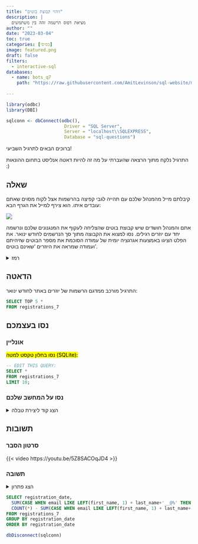 ```yaml
---
title: "זיהוי קבוצת בוטים"
description: |
  מציאת דפוס הרשמה זהה בין משתמשים
author: ""
date: "2023-03-04"
toc: true
categories: [בסיסי]
image: featured.png
draft: false
filters:
  - interactive-sql
databases:
  - name: bots_q7
    path: "https://raw.githubusercontent.com/AmitLevinson/sql-website/main/questions/7-identifying-bots/q7.sql"
    
---
```


```r
library(odbc)
library(DBI)

sqlconn <- dbConnect(odbc(),
                      Driver = "SQL Server",
                      Server = "localhost\\SQLEXPRESS",
                      Database = "sql-questions")
```

ברוכים הבאים לתרגיל השביעי!  

התרגיל נלקח מתוך הרצאה שהעברתי על מה זה להיות דאטה אנליסט בתחום ההונאות :)

## שאלה

קיבלתם מייל מהמנהל שלכם עם תהייה לגבי קפיצה בהרשמות אצל לקוח מסוים שאתם עובדים איתו. הוא צירף למייל את הגרף הבא:

![](reg_count_plot.png)


אתם והמנהל חושדים שיש קבוצת בוטים שהצליחה לעקוף את המנגנונים שלכם ונרשמה יחד עם יוזרים רגילים. נסו למצוא את הקבוצה מתוך סך הנרשמים לחודש ינואר.
את הפלט הציגו באמצעות אגרגציה יומית של עמודה הסוכמת את מספר הבוטים שזיהיתם ועמודה שמראה את היוזרים 'שאינם בוטים'.


<details>
<summary>רמז</summary>
נסו לחפש דפוס בפרטים של היוזרים שתוכלו ליישם כלוגקיה לזהות קבוצה של יוזרים.
</details>



## הדאטה

התרגיל מורכב ממדגם הרשמות של יוזרים באתר לחודש ינואר:

```sql
SELECT TOP 5 * 
FROM registrations_7
```


## נסו בעצמכם

### אונליין 

<mark>נסו בחלון טקסט למטה (SQLite):</mark>

```.sql
-- EDIT THIS QUERY:
SELECT *
FROM registrations_7
LIMIT 10;

```


### נסו על המחשב שלכם

<details>
<summary>הצג קוד ליצירת טבלה</summary>

```sql
drop table if exists registrations_7 ;

CREATE TABLE registrations_7 
(
    first_name  VARCHAR(512),
    last_name   VARCHAR(512),
    email   VARCHAR(512),
    registration_date   date
);

INSERT INTO registrations_7 (first_name, last_name, email, registration_date) VALUES ('Geralda', 'Deadman', 'bsikdar@yahoo.com', '2024-01-01');
INSERT INTO registrations_7 (first_name, last_name, email, registration_date) VALUES ('Nisse', 'Saberton', 'rcwil@yahoo.com', '2024-01-01');
INSERT INTO registrations_7 (first_name, last_name, email, registration_date) VALUES ('Ardisj', 'Bourthoumieux', 'bruck@hotmail.com', '2024-01-01');
INSERT INTO registrations_7 (first_name, last_name, email, registration_date) VALUES ('Calli', 'Desorts', 'wenzlaff@gmail.com', '2024-01-01');
INSERT INTO registrations_7 (first_name, last_name, email, registration_date) VALUES ('Theodor', 'Masarrat', 'msusa@hotmail.com', '2024-01-01');
INSERT INTO registrations_7 (first_name, last_name, email, registration_date) VALUES ('Ainsley', 'Pittam', 'liedra@yahoo.com', '2024-01-01');
INSERT INTO registrations_7 (first_name, last_name, email, registration_date) VALUES ('Felicity', 'Tape', 'zyghom@hotmail.com', '2024-01-01');
INSERT INTO registrations_7 (first_name, last_name, email, registration_date) VALUES ('Tess', 'Samart', 'mrdvt@gmail.com', '2024-01-01');
INSERT INTO registrations_7 (first_name, last_name, email, registration_date) VALUES ('Chauncey', 'Lynagh', 'sylvan.schumm@yahoo.com', '2024-01-01');
INSERT INTO registrations_7 (first_name, last_name, email, registration_date) VALUES ('Dita', 'Siveter', 'egleichner@hotmail.com', '2024-01-01');
INSERT INTO registrations_7 (first_name, last_name, email, registration_date) VALUES ('Ivan', 'Kaas', 'korbin57@yahoo.com', '2024-01-01');
INSERT INTO registrations_7 (first_name, last_name, email, registration_date) VALUES ('Deanne', 'Metterick', 'smith.makenna@yahoo.com', '2024-01-01');
INSERT INTO registrations_7 (first_name, last_name, email, registration_date) VALUES ('Moss', 'Cave', 'jdicki@hotmail.com', '2024-01-01');
INSERT INTO registrations_7 (first_name, last_name, email, registration_date) VALUES ('Natalya', 'Brissenden', 'lcorkery@gmail.com', '2024-01-01');
INSERT INTO registrations_7 (first_name, last_name, email, registration_date) VALUES ('Marilee', 'Beldon', 'oral65@yahoo.com', '2024-01-01');
INSERT INTO registrations_7 (first_name, last_name, email, registration_date) VALUES ('Lorine', 'Siddall', 'twintheiser@gmail.com', '2024-01-01');
INSERT INTO registrations_7 (first_name, last_name, email, registration_date) VALUES ('Clemmy', 'Lezemere', 'clezemere1e@yolasite.com', '2024-01-02');
INSERT INTO registrations_7 (first_name, last_name, email, registration_date) VALUES ('Rolando', 'Woonton', 'rwoonton2s@addthis.com', '2024-01-02');
INSERT INTO registrations_7 (first_name, last_name, email, registration_date) VALUES ('Ervin', 'Ponde', 'eponde3b@shutterfly.com', '2024-01-02');
INSERT INTO registrations_7 (first_name, last_name, email, registration_date) VALUES ('Emanuel', 'Pepperill', 'epepperill3u@phpbb.com', '2024-01-02');
INSERT INTO registrations_7 (first_name, last_name, email, registration_date) VALUES ('Helen-elizabeth', 'Shropsheir', 'hshropsheir5c@mlb.com', '2024-01-02');
INSERT INTO registrations_7 (first_name, last_name, email, registration_date) VALUES ('Josi', 'Aindrais', 'jaindrais61@dagondesign.com', '2024-01-02');
INSERT INTO registrations_7 (first_name, last_name, email, registration_date) VALUES ('Denise', 'Dripp', 'ddripp6z@ning.com', '2024-01-02');
INSERT INTO registrations_7 (first_name, last_name, email, registration_date) VALUES ('Dorthy', 'Jamieson', 'djamieson7j@360.cn', '2024-01-02');
INSERT INTO registrations_7 (first_name, last_name, email, registration_date) VALUES ('Blane', 'Cocking', 'bcocking7z@reference.com', '2024-01-02');
INSERT INTO registrations_7 (first_name, last_name, email, registration_date) VALUES ('Linus', 'Wantling', 'lwantling86@patch.com', '2024-01-02');
INSERT INTO registrations_7 (first_name, last_name, email, registration_date) VALUES ('Sansone', 'Alexandersson', 'salexandersson8c@exblog.jp', '2024-01-02');
INSERT INTO registrations_7 (first_name, last_name, email, registration_date) VALUES ('Illa', 'Lecount', 'ilecount8l@slashdot.org', '2024-01-02');
INSERT INTO registrations_7 (first_name, last_name, email, registration_date) VALUES ('Marmaduke', 'Rolstone', 'mrolstone93@wufoo.com', '2024-01-02');
INSERT INTO registrations_7 (first_name, last_name, email, registration_date) VALUES ('Betti', 'Lafontaine', 'blafontaineah@jigsy.com', '2024-01-02');
INSERT INTO registrations_7 (first_name, last_name, email, registration_date) VALUES ('Kelbee', 'Wilmington', 'kwilmingtonap@wisc.edu', '2024-01-02');
INSERT INTO registrations_7 (first_name, last_name, email, registration_date) VALUES ('Pierrette', 'Orpyne', 'porpynear@unblog.fr', '2024-01-02');
INSERT INTO registrations_7 (first_name, last_name, email, registration_date) VALUES ('Joanna', 'Thiolier', 'jthiolierat@fotki.com', '2024-01-02');
INSERT INTO registrations_7 (first_name, last_name, email, registration_date) VALUES ('Fidelia', 'Hyatt', 'fhyattbr@samsung.com', '2024-01-02');
INSERT INTO registrations_7 (first_name, last_name, email, registration_date) VALUES ('Pansy', 'Stiling', 'pstilingbw@jigsy.com', '2024-01-02');
INSERT INTO registrations_7 (first_name, last_name, email, registration_date) VALUES ('Aryn', 'Wackly', 'awacklyc3@imdb.com', '2024-01-02');
INSERT INTO registrations_7 (first_name, last_name, email, registration_date) VALUES ('Ellwood', 'Fearnyhough', 'efearnyhoughdj@hp.com', '2024-01-02');
INSERT INTO registrations_7 (first_name, last_name, email, registration_date) VALUES ('Dorita', 'Tuftin', 'dtuftine7@scientificamerican.com', '2024-01-02');
INSERT INTO registrations_7 (first_name, last_name, email, registration_date) VALUES ('Cate', 'Feaster', 'cfeasterf5@dedecms.com', '2024-01-02');
INSERT INTO registrations_7 (first_name, last_name, email, registration_date) VALUES ('Sileas', 'Marquese', 'smarquesefs@seattletimes.com', '2024-01-02');
INSERT INTO registrations_7 (first_name, last_name, email, registration_date) VALUES ('Anneliese', 'Jeanneau', 'ajeanneaugk@weebly.com', '2024-01-02');
INSERT INTO registrations_7 (first_name, last_name, email, registration_date) VALUES ('George', 'Citrine', 'gcitrinegl@deviantart.com', '2024-01-02');
INSERT INTO registrations_7 (first_name, last_name, email, registration_date) VALUES ('Oren', 'Pauling', 'opaulingh2@harvard.edu', '2024-01-02');
INSERT INTO registrations_7 (first_name, last_name, email, registration_date) VALUES ('Damiano', 'Diess', 'ddiesshe@buzzfeed.com', '2024-01-02');
INSERT INTO registrations_7 (first_name, last_name, email, registration_date) VALUES ('Ashla', 'Drage', 'adrageiz@51.la', '2024-01-02');
INSERT INTO registrations_7 (first_name, last_name, email, registration_date) VALUES ('Irita', 'Pedrollo', 'ipedrollojd@deviantart.com', '2024-01-02');
INSERT INTO registrations_7 (first_name, last_name, email, registration_date) VALUES ('Fania', 'Fudger', 'ffudger4@apple.com', '2024-01-02');
INSERT INTO registrations_7 (first_name, last_name, email, registration_date) VALUES ('Bennie', 'McCurrie', 'bmccurrieg@amazon.de', '2024-01-02');
INSERT INTO registrations_7 (first_name, last_name, email, registration_date) VALUES ('Faun', 'Mead', 'fmeadk@plala.or.jp', '2024-01-02');
INSERT INTO registrations_7 (first_name, last_name, email, registration_date) VALUES ('Andie', 'Hearsum', 'ahearsum21@cmu.edu', '2024-01-02');
INSERT INTO registrations_7 (first_name, last_name, email, registration_date) VALUES ('Aguste', 'Taylder', 'ataylder22@auda.org.au', '2024-01-02');
INSERT INTO registrations_7 (first_name, last_name, email, registration_date) VALUES ('Kristoforo', 'Shapero', 'kshapero27@fda.gov', '2024-01-02');
INSERT INTO registrations_7 (first_name, last_name, email, registration_date) VALUES ('Shelly', 'Loughrey', 'sloughrey2t@japanpost.jp', '2024-01-02');
INSERT INTO registrations_7 (first_name, last_name, email, registration_date) VALUES ('Lorena', 'Arkley', 'larkley54@upenn.edu', '2024-01-02');
INSERT INTO registrations_7 (first_name, last_name, email, registration_date) VALUES ('Ingunna', 'Mahony', 'imahony5q@ehow.com', '2024-01-02');
INSERT INTO registrations_7 (first_name, last_name, email, registration_date) VALUES ('Oliver', 'De Laspee', 'odelaspee62@house.gov', '2024-01-02');
INSERT INTO registrations_7 (first_name, last_name, email, registration_date) VALUES ('Noel', 'Biermatowicz', 'nbiermatowicz6i@wp.com', '2024-01-02');
INSERT INTO registrations_7 (first_name, last_name, email, registration_date) VALUES ('Margit', 'Ledbetter', 'mledbetter7v@vistaprint.com', '2024-01-02');
INSERT INTO registrations_7 (first_name, last_name, email, registration_date) VALUES ('Teresita', 'Strickland', 'tstrickland7y@gmpg.org', '2024-01-02');
INSERT INTO registrations_7 (first_name, last_name, email, registration_date) VALUES ('Clare', 'Duer', 'cduer83@theglobeandmail.com', '2024-01-02');
INSERT INTO registrations_7 (first_name, last_name, email, registration_date) VALUES ('Riannon', 'Cowser', 'rcowser96@sun.com', '2024-01-02');
INSERT INTO registrations_7 (first_name, last_name, email, registration_date) VALUES ('Dallas', 'Bufton', 'dbuftona2@webs.com', '2024-01-02');
INSERT INTO registrations_7 (first_name, last_name, email, registration_date) VALUES ('Blancha', 'Ivanilov', 'bivanilovay@kickstarter.com', '2024-01-02');
INSERT INTO registrations_7 (first_name, last_name, email, registration_date) VALUES ('Spence', 'Lealle', 'slealleb8@ucoz.ru', '2024-01-02');
INSERT INTO registrations_7 (first_name, last_name, email, registration_date) VALUES ('Zelig', 'Carvil', 'zcarvild3@soundcloud.com', '2024-01-02');
INSERT INTO registrations_7 (first_name, last_name, email, registration_date) VALUES ('Jocelyn', 'Yukhnev', 'jyukhneve0@europa.eu', '2024-01-02');
INSERT INTO registrations_7 (first_name, last_name, email, registration_date) VALUES ('Eal', 'Greiswood', 'egreiswoodem@ehow.com', '2024-01-02');
INSERT INTO registrations_7 (first_name, last_name, email, registration_date) VALUES ('Rafa', 'Pinfold', 'rpinfoldet@baidu.com', '2024-01-02');
INSERT INTO registrations_7 (first_name, last_name, email, registration_date) VALUES ('Timothea', 'Whiteford', 'twhitefordex@icio.us', '2024-01-02');
INSERT INTO registrations_7 (first_name, last_name, email, registration_date) VALUES ('Swen', 'Oldershaw', 'soldershawff@github.com', '2024-01-02');
INSERT INTO registrations_7 (first_name, last_name, email, registration_date) VALUES ('Gretta', 'Blakelock', 'gblakelockgu@hhs.gov', '2024-01-02');
INSERT INTO registrations_7 (first_name, last_name, email, registration_date) VALUES ('Vida', 'Guilder', 'vguilderh7@naver.com', '2024-01-02');
INSERT INTO registrations_7 (first_name, last_name, email, registration_date) VALUES ('Adams', 'Toffoloni', 'atoffolonihi@merriam-webster.com', '2024-01-02');
INSERT INTO registrations_7 (first_name, last_name, email, registration_date) VALUES ('Ashli', 'Wooler', 'awoolerhn@theguardian.com', '2024-01-02');
INSERT INTO registrations_7 (first_name, last_name, email, registration_date) VALUES ('Flory', 'Assaf', 'fassafiy@mapy.cz', '2024-01-02');
INSERT INTO registrations_7 (first_name, last_name, email, registration_date) VALUES ('Selma', 'Larvin', 'violinhi@yahoo.com', '2024-01-02');
INSERT INTO registrations_7 (first_name, last_name, email, registration_date) VALUES ('Amory', 'Latham', 'vlefevre@gmail.com', '2024-01-02');
INSERT INTO registrations_7 (first_name, last_name, email, registration_date) VALUES ('Yoko', 'Eck', 'dialworld@hotmail.com', '2024-01-02');
INSERT INTO registrations_7 (first_name, last_name, email, registration_date) VALUES ('Cherilyn', 'Lawther', 'smartfart@gmail.com', '2024-01-02');
INSERT INTO registrations_7 (first_name, last_name, email, registration_date) VALUES ('Lanita', 'Matityahu', 'quinn@gmail.com', '2024-01-02');
INSERT INTO registrations_7 (first_name, last_name, email, registration_date) VALUES ('Malvin', 'Mallett', 'wbarker@hotmail.com', '2024-01-02');
INSERT INTO registrations_7 (first_name, last_name, email, registration_date) VALUES ('Garey', 'Relf', 'rmcfarla@hotmail.com', '2024-01-02');
INSERT INTO registrations_7 (first_name, last_name, email, registration_date) VALUES ('Valeria', 'Carmel', 'dawson.kiehn@gmail.com', '2024-01-02');
INSERT INTO registrations_7 (first_name, last_name, email, registration_date) VALUES ('Fawnia', 'Sparsholt', 'geo.johnston@hotmail.com', '2024-01-02');
INSERT INTO registrations_7 (first_name, last_name, email, registration_date) VALUES ('Cobby', 'Espinoza', 'lauren.mckenzie@hotmail.com', '2024-01-02');
INSERT INTO registrations_7 (first_name, last_name, email, registration_date) VALUES ('Angelique', 'Howgego', 'shields.daryl@gmail.com', '2024-01-02');
INSERT INTO registrations_7 (first_name, last_name, email, registration_date) VALUES ('Geoffry', 'Sacchetti', 'pauline81@yahoo.com', '2024-01-02');
INSERT INTO registrations_7 (first_name, last_name, email, registration_date) VALUES ('Kaela', 'Olin', 'mayert.kelley@yahoo.com', '2024-01-02');
INSERT INTO registrations_7 (first_name, last_name, email, registration_date) VALUES ('Kaitlynn', 'McCarly', 'gleason.myah@gmail.com', '2024-01-02');
INSERT INTO registrations_7 (first_name, last_name, email, registration_date) VALUES ('Kay', 'Trimbey', 'horacio52@hotmail.com', '2024-01-02');
INSERT INTO registrations_7 (first_name, last_name, email, registration_date) VALUES ('Josh', 'Monelli', 'ftreutel@gmail.com', '2024-01-02');
INSERT INTO registrations_7 (first_name, last_name, email, registration_date) VALUES ('Hermina', 'Conti', 'hconti17@samsung.com', '2024-01-03');
INSERT INTO registrations_7 (first_name, last_name, email, registration_date) VALUES ('Aurilia', 'Shone', 'ashone1y@constantcontact.com', '2024-01-03');
INSERT INTO registrations_7 (first_name, last_name, email, registration_date) VALUES ('Andria', 'OMahoney', 'aomahoney2j@quantcast.com', '2024-01-03');
INSERT INTO registrations_7 (first_name, last_name, email, registration_date) VALUES ('Clemente', 'Fullun', 'cfullun78@slate.com', '2024-01-03');
INSERT INTO registrations_7 (first_name, last_name, email, registration_date) VALUES ('Cheri', 'Janas', 'cjanas7s@gizmodo.com', '2024-01-03');
INSERT INTO registrations_7 (first_name, last_name, email, registration_date) VALUES ('Veda', 'Caslett', 'vcaslett7w@topsy.com', '2024-01-03');
INSERT INTO registrations_7 (first_name, last_name, email, registration_date) VALUES ('Arny', 'Iddiens', 'aiddiens8i@people.com.cn', '2024-01-03');
INSERT INTO registrations_7 (first_name, last_name, email, registration_date) VALUES ('Arluene', 'Gomes', 'agomes8u@surveymonkey.com', '2024-01-03');
INSERT INTO registrations_7 (first_name, last_name, email, registration_date) VALUES ('Susanetta', 'Indgs', 'sindgs95@so-net.ne.jp', '2024-01-03');
INSERT INTO registrations_7 (first_name, last_name, email, registration_date) VALUES ('Cammy', 'Miner', 'cminer97@twitpic.com', '2024-01-03');
INSERT INTO registrations_7 (first_name, last_name, email, registration_date) VALUES ('Morry', 'McMullen', 'mmcmullena8@princeton.edu', '2024-01-03');
INSERT INTO registrations_7 (first_name, last_name, email, registration_date) VALUES ('Genovera', 'Casel', 'gcaselb3@cocolog-nifty.com', '2024-01-03');
INSERT INTO registrations_7 (first_name, last_name, email, registration_date) VALUES ('Vina', 'Tinkham', 'vtinkhambc@sakura.ne.jp', '2024-01-03');
INSERT INTO registrations_7 (first_name, last_name, email, registration_date) VALUES ('Laverne', 'Sibbit', 'lsibbitbp@dedecms.com', '2024-01-03');
INSERT INTO registrations_7 (first_name, last_name, email, registration_date) VALUES ('Gilemette', 'Conford', 'gconforde6@msu.edu', '2024-01-03');
INSERT INTO registrations_7 (first_name, last_name, email, registration_date) VALUES ('Sander', 'Jerzykiewicz', 'sjerzykiewiczeu@wikispaces.com', '2024-01-03');
INSERT INTO registrations_7 (first_name, last_name, email, registration_date) VALUES ('Hermina', 'Molden', 'hmoldenfp@cnbc.com', '2024-01-03');
INSERT INTO registrations_7 (first_name, last_name, email, registration_date) VALUES ('Sianna', 'Derham', 'sderhamg9@bandcamp.com', '2024-01-03');
INSERT INTO registrations_7 (first_name, last_name, email, registration_date) VALUES ('Sasha', 'Willoughley', 'swilloughleyga@dot.gov', '2024-01-03');
INSERT INTO registrations_7 (first_name, last_name, email, registration_date) VALUES ('Diena', 'Pigford', 'dpigfordh9@github.com', '2024-01-03');
INSERT INTO registrations_7 (first_name, last_name, email, registration_date) VALUES ('Ester', 'Insull', 'einsullhu@ebay.com', '2024-01-03');
INSERT INTO registrations_7 (first_name, last_name, email, registration_date) VALUES ('Reena', 'Noad', 'rnoadhv@washingtonpost.com', '2024-01-03');
INSERT INTO registrations_7 (first_name, last_name, email, registration_date) VALUES ('Merralee', 'Broker', 'mbrokerhy@cargocollective.com', '2024-01-03');
INSERT INTO registrations_7 (first_name, last_name, email, registration_date) VALUES ('Johny', 'Charity', 'suresh@hotmail.com', '2024-01-03');
INSERT INTO registrations_7 (first_name, last_name, email, registration_date) VALUES ('Jameson', 'Gever', 'arathi@gmail.com', '2024-01-03');
INSERT INTO registrations_7 (first_name, last_name, email, registration_date) VALUES ('Karie', 'Stanlake', 'portscan@hotmail.com', '2024-01-03');
INSERT INTO registrations_7 (first_name, last_name, email, registration_date) VALUES ('Olivette', 'Twidell', 'lushe@yahoo.com', '2024-01-03');
INSERT INTO registrations_7 (first_name, last_name, email, registration_date) VALUES ('Trudey', 'Cammock', 'boomzilla@gmail.com', '2024-01-03');
INSERT INTO registrations_7 (first_name, last_name, email, registration_date) VALUES ('Garold', 'Haythorn', 'harpes@yahoo.com', '2024-01-03');
INSERT INTO registrations_7 (first_name, last_name, email, registration_date) VALUES ('Templeton', 'McGairl', 'vbahringer@yahoo.com', '2024-01-03');
INSERT INTO registrations_7 (first_name, last_name, email, registration_date) VALUES ('Clemmie', 'Gunbie', 'dondricka@hotmail.com', '2024-01-03');
INSERT INTO registrations_7 (first_name, last_name, email, registration_date) VALUES ('Yuma', 'Scurrah', 'ygoyette@gmail.com', '2024-01-03');
INSERT INTO registrations_7 (first_name, last_name, email, registration_date) VALUES ('Alison', 'Krug', 'kreiger.arne@gmail.com', '2024-01-03');
INSERT INTO registrations_7 (first_name, last_name, email, registration_date) VALUES ('Haskel', 'Gainsborough', 'lwisoky@yahoo.com', '2024-01-03');
INSERT INTO registrations_7 (first_name, last_name, email, registration_date) VALUES ('Antoni', 'Oxterby', 'fgreen@gmail.com', '2024-01-03');
INSERT INTO registrations_7 (first_name, last_name, email, registration_date) VALUES ('Curtis', 'Blazhevich', 'bkuhlman@hotmail.com', '2024-01-03');
INSERT INTO registrations_7 (first_name, last_name, email, registration_date) VALUES ('Adoree', 'Rosenfelt', 'schuppe.juana@hotmail.com', '2024-01-03');
INSERT INTO registrations_7 (first_name, last_name, email, registration_date) VALUES ('Alaric', 'Rearden', 'arearden6@soup.io', '2024-01-04');
INSERT INTO registrations_7 (first_name, last_name, email, registration_date) VALUES ('Bryce', 'Peasby', 'bpeasbyt@photobucket.com', '2024-01-04');
INSERT INTO registrations_7 (first_name, last_name, email, registration_date) VALUES ('Demetri', 'Riddiough', 'driddioughz@wufoo.com', '2024-01-04');
INSERT INTO registrations_7 (first_name, last_name, email, registration_date) VALUES ('Sonya', 'Corwin', 'scorwin1h@goo.ne.jp', '2024-01-04');
INSERT INTO registrations_7 (first_name, last_name, email, registration_date) VALUES ('Dacy', 'Cottom', 'dcottom1p@gnu.org', '2024-01-04');
INSERT INTO registrations_7 (first_name, last_name, email, registration_date) VALUES ('Rodney', 'Hofner', 'rhofner1x@acquirethisname.com', '2024-01-04');
INSERT INTO registrations_7 (first_name, last_name, email, registration_date) VALUES ('Raina', 'Hanbury-Brown', 'rhanburybrown26@livejournal.com', '2024-01-04');
INSERT INTO registrations_7 (first_name, last_name, email, registration_date) VALUES ('Lib', 'Leppingwell', 'lleppingwell31@ustream.tv', '2024-01-04');
INSERT INTO registrations_7 (first_name, last_name, email, registration_date) VALUES ('Sandy', 'Dymock', 'sdymock4u@over-blog.com', '2024-01-04');
INSERT INTO registrations_7 (first_name, last_name, email, registration_date) VALUES ('Brandyn', 'Meah', 'bmeah6j@taobao.com', '2024-01-04');
INSERT INTO registrations_7 (first_name, last_name, email, registration_date) VALUES ('Ximenes', 'Masdon', 'xmasdon7o@reverbnation.com', '2024-01-04');
INSERT INTO registrations_7 (first_name, last_name, email, registration_date) VALUES ('Ettie', 'Revel', 'erevel82@hibu.com', '2024-01-04');
INSERT INTO registrations_7 (first_name, last_name, email, registration_date) VALUES ('Asia', 'Ellicombe', 'aellicombe87@illinois.edu', '2024-01-04');
INSERT INTO registrations_7 (first_name, last_name, email, registration_date) VALUES ('Lavinie', 'Shurey', 'lshurey8v@merriam-webster.com', '2024-01-04');
INSERT INTO registrations_7 (first_name, last_name, email, registration_date) VALUES ('Ted', 'Di Ruggiero', 'tdiruggiero98@about.me', '2024-01-04');
INSERT INTO registrations_7 (first_name, last_name, email, registration_date) VALUES ('Ham', 'Scotti', 'hscottia5@wordpress.com', '2024-01-04');
INSERT INTO registrations_7 (first_name, last_name, email, registration_date) VALUES ('Andreana', 'Goomes', 'agoomesag@wunderground.com', '2024-01-04');
INSERT INTO registrations_7 (first_name, last_name, email, registration_date) VALUES ('Corrina', 'Peattie', 'cpeattiebt@sina.com.cn', '2024-01-04');
INSERT INTO registrations_7 (first_name, last_name, email, registration_date) VALUES ('Aidan', 'Brownlie', 'abrownlieda@ucoz.com', '2024-01-04');
INSERT INTO registrations_7 (first_name, last_name, email, registration_date) VALUES ('Gaspar', 'Dignam', 'gdigname5@ebay.co.uk', '2024-01-04');
INSERT INTO registrations_7 (first_name, last_name, email, registration_date) VALUES ('Kelcey', 'Chrystal', 'kchrystaleb@wp.com', '2024-01-04');
INSERT INTO registrations_7 (first_name, last_name, email, registration_date) VALUES ('Bride', 'OHeneghan', 'boheneghanec@cbc.ca', '2024-01-04');
INSERT INTO registrations_7 (first_name, last_name, email, registration_date) VALUES ('Clayborn', 'Woodhams', 'cwoodhamsee@harvard.edu', '2024-01-04');
INSERT INTO registrations_7 (first_name, last_name, email, registration_date) VALUES ('Trenna', 'Fosdyke', 'tfosdykeev@ask.com', '2024-01-04');
INSERT INTO registrations_7 (first_name, last_name, email, registration_date) VALUES ('Shauna', 'Grouvel', 'sgrouvelge@disqus.com', '2024-01-04');
INSERT INTO registrations_7 (first_name, last_name, email, registration_date) VALUES ('Jedidiah', 'Duding', 'jdudinggf@engadget.com', '2024-01-04');
INSERT INTO registrations_7 (first_name, last_name, email, registration_date) VALUES ('Purcell', 'Albers', 'palbersgg@wordpress.org', '2024-01-04');
INSERT INTO registrations_7 (first_name, last_name, email, registration_date) VALUES ('Germaine', 'Denniston', 'gdennistonh4@europa.eu', '2024-01-04');
INSERT INTO registrations_7 (first_name, last_name, email, registration_date) VALUES ('Beckie', 'Hexter', 'bhexterhf@xing.com', '2024-01-04');
INSERT INTO registrations_7 (first_name, last_name, email, registration_date) VALUES ('Ninnette', 'Langdale', 'nlangdaleii@bizjournals.com', '2024-01-04');
INSERT INTO registrations_7 (first_name, last_name, email, registration_date) VALUES ('Justina', 'Fairest', 'jfairestix@biglobe.ne.jp', '2024-01-04');
INSERT INTO registrations_7 (first_name, last_name, email, registration_date) VALUES ('Wileen', 'Ludgrove', 'wludgroveja@ifeng.com', '2024-01-04');
INSERT INTO registrations_7 (first_name, last_name, email, registration_date) VALUES ('Ciel', 'Shaplin', 'ajlitt@hotmail.com', '2024-01-04');
INSERT INTO registrations_7 (first_name, last_name, email, registration_date) VALUES ('Malory', 'Mold', 'torgox@yahoo.com', '2024-01-04');
INSERT INTO registrations_7 (first_name, last_name, email, registration_date) VALUES ('Verine', 'Jurasek', 'wenzlaff@yahoo.com', '2024-01-04');
INSERT INTO registrations_7 (first_name, last_name, email, registration_date) VALUES ('Dani', 'Godley', 'bogjobber@hotmail.com', '2024-01-04');
INSERT INTO registrations_7 (first_name, last_name, email, registration_date) VALUES ('Charmine', 'Crottagh', 'geekoid@gmail.com', '2024-01-04');
INSERT INTO registrations_7 (first_name, last_name, email, registration_date) VALUES ('Jennee', 'Ovington', 'rupak@gmail.com', '2024-01-04');
INSERT INTO registrations_7 (first_name, last_name, email, registration_date) VALUES ('Hillary', 'Collyer', 'jyoliver@yahoo.com', '2024-01-04');
INSERT INTO registrations_7 (first_name, last_name, email, registration_date) VALUES ('Edita', 'Fishley', 'xtang@hotmail.com', '2024-01-04');
INSERT INTO registrations_7 (first_name, last_name, email, registration_date) VALUES ('Tania', 'Grinin', 'samantha.pollich@hotmail.com', '2024-01-04');
INSERT INTO registrations_7 (first_name, last_name, email, registration_date) VALUES ('Tabby', 'Leonida', 'jasmin55@yahoo.com', '2024-01-04');
INSERT INTO registrations_7 (first_name, last_name, email, registration_date) VALUES ('Kirby', 'OClery', 'zkohler@yahoo.com', '2024-01-04');
INSERT INTO registrations_7 (first_name, last_name, email, registration_date) VALUES ('Rancell', 'Clohisey', 'hreilly@gmail.com', '2024-01-04');
INSERT INTO registrations_7 (first_name, last_name, email, registration_date) VALUES ('Tamera', 'Bowling', 'roxane.kutch@hotmail.com', '2024-01-04');
INSERT INTO registrations_7 (first_name, last_name, email, registration_date) VALUES ('Hilliary', 'Alenikov', 'halenikov0@lulu.com', '2024-01-05');
INSERT INTO registrations_7 (first_name, last_name, email, registration_date) VALUES ('Carter', 'Broome', 'cbroome2@nasa.gov', '2024-01-05');
INSERT INTO registrations_7 (first_name, last_name, email, registration_date) VALUES ('Egor', 'Schulz', 'eschulz1n@loc.gov', '2024-01-05');
INSERT INTO registrations_7 (first_name, last_name, email, registration_date) VALUES ('Read', 'McGaugey', 'rmcgaugey29@prnewswire.com', '2024-01-05');
INSERT INTO registrations_7 (first_name, last_name, email, registration_date) VALUES ('Jewel', 'Cronin', 'jcronin2a@jimdo.com', '2024-01-05');
INSERT INTO registrations_7 (first_name, last_name, email, registration_date) VALUES ('Pearle', 'Loody', 'ploody30@auda.org.au', '2024-01-05');
INSERT INTO registrations_7 (first_name, last_name, email, registration_date) VALUES ('Rosanna', 'Emer', 'remer3k@clickbank.net', '2024-01-05');
INSERT INTO registrations_7 (first_name, last_name, email, registration_date) VALUES ('Kelila', 'Abbis', 'kabbis4t@tripod.com', '2024-01-05');
INSERT INTO registrations_7 (first_name, last_name, email, registration_date) VALUES ('Matty', 'Hembery', 'mhembery4z@dell.com', '2024-01-05');
INSERT INTO registrations_7 (first_name, last_name, email, registration_date) VALUES ('Stefania', 'Dybald', 'sdybald51@nationalgeographic.com', '2024-01-05');
INSERT INTO registrations_7 (first_name, last_name, email, registration_date) VALUES ('Alix', 'Krishtopaittis', 'akrishtopaittis5s@google.com.br', '2024-01-05');
INSERT INTO registrations_7 (first_name, last_name, email, registration_date) VALUES ('Bealle', 'OKinneally', 'bokinneally67@vkontakte.ru', '2024-01-05');
INSERT INTO registrations_7 (first_name, last_name, email, registration_date) VALUES ('Alvy', 'Tomet', 'atomet69@wikipedia.org', '2024-01-05');
INSERT INTO registrations_7 (first_name, last_name, email, registration_date) VALUES ('Raquel', 'Duligal', 'rduligal6b@census.gov', '2024-01-05');
INSERT INTO registrations_7 (first_name, last_name, email, registration_date) VALUES ('Rita', 'Bentham3', 'rbentham6c@virginia.edu', '2024-01-05');
INSERT INTO registrations_7 (first_name, last_name, email, registration_date) VALUES ('Sherlocke', 'Blenkinsop', 'sblenkinsop6m@mail.ru', '2024-01-05');
INSERT INTO registrations_7 (first_name, last_name, email, registration_date) VALUES ('Brana', 'Naisby', 'bnaisby70@mapquest.com', '2024-01-05');
INSERT INTO registrations_7 (first_name, last_name, email, registration_date) VALUES ('Stephen', 'MacMoyer', 'smacmoyer7u@indiatimes.com', '2024-01-05');
INSERT INTO registrations_7 (first_name, last_name, email, registration_date) VALUES ('Dick', 'Capey', 'dcapey8s@clickbank.net', '2024-01-05');
INSERT INTO registrations_7 (first_name, last_name, email, registration_date) VALUES ('Meris', 'Bambrick', 'mbambrick9k@bluehost.com', '2024-01-05');
INSERT INTO registrations_7 (first_name, last_name, email, registration_date) VALUES ('Laurel', 'Squires', 'lsquires9x@blogspot.com', '2024-01-05');
INSERT INTO registrations_7 (first_name, last_name, email, registration_date) VALUES ('Jacklin', 'Jeffels', 'jjeffelsad@tripadvisor.com', '2024-01-05');
INSERT INTO registrations_7 (first_name, last_name, email, registration_date) VALUES ('Annabela', 'Daoust', 'adaoustbu@friendfeed.com', '2024-01-05');
INSERT INTO registrations_7 (first_name, last_name, email, registration_date) VALUES ('Alix', 'Halsey', 'ahalseyc8@chron.com', '2024-01-05');
INSERT INTO registrations_7 (first_name, last_name, email, registration_date) VALUES ('Elle', 'Smallridge', 'esmallridgecv@ucoz.ru', '2024-01-05');
INSERT INTO registrations_7 (first_name, last_name, email, registration_date) VALUES ('Obed', 'Featherstonehaugh', 'ofeatherstonehaughf6@bbb.org', '2024-01-05');
INSERT INTO registrations_7 (first_name, last_name, email, registration_date) VALUES ('Waldon', 'Caudelier', 'wcaudelierfo@ucsd.edu', '2024-01-05');
INSERT INTO registrations_7 (first_name, last_name, email, registration_date) VALUES ('Markus', 'Walsom', 'mwalsomg8@constantcontact.com', '2024-01-05');
INSERT INTO registrations_7 (first_name, last_name, email, registration_date) VALUES ('Rose', 'Cunniff', 'rcunniffgc@freewebs.com', '2024-01-05');
INSERT INTO registrations_7 (first_name, last_name, email, registration_date) VALUES ('Constancy', 'Bullocke', 'cbullockei3@toplist.cz', '2024-01-05');
INSERT INTO registrations_7 (first_name, last_name, email, registration_date) VALUES ('Rosaline', 'Niblock', 'rniblockic@discovery.com', '2024-01-05');
INSERT INTO registrations_7 (first_name, last_name, email, registration_date) VALUES ('Anders', 'Walewski', 'ullman@yahoo.com', '2024-01-05');
INSERT INTO registrations_7 (first_name, last_name, email, registration_date) VALUES ('Logan', 'Sorbey', 'rhialto@hotmail.com', '2024-01-05');
INSERT INTO registrations_7 (first_name, last_name, email, registration_date) VALUES ('Elvis', 'Philip', 'dieman@gmail.com', '2024-01-05');
INSERT INTO registrations_7 (first_name, last_name, email, registration_date) VALUES ('Jo-anne', 'Bende', 'slaff@yahoo.com', '2024-01-05');
INSERT INTO registrations_7 (first_name, last_name, email, registration_date) VALUES ('Bil', 'Rayhill', 'dawnsong@yahoo.com', '2024-01-05');
INSERT INTO registrations_7 (first_name, last_name, email, registration_date) VALUES ('Katharina', 'Thurman', 'dbanarse@hotmail.com', '2024-01-05');
INSERT INTO registrations_7 (first_name, last_name, email, registration_date) VALUES ('Kaleb', 'Mahood', 'draper@gmail.com', '2024-01-05');
INSERT INTO registrations_7 (first_name, last_name, email, registration_date) VALUES ('Sheridan', 'Hundal', 'roamer@hotmail.com', '2024-01-05');
INSERT INTO registrations_7 (first_name, last_name, email, registration_date) VALUES ('Carolin', 'Stennard', 'mthurn@gmail.com', '2024-01-05');
INSERT INTO registrations_7 (first_name, last_name, email, registration_date) VALUES ('Valencia', 'Pettman', 'jugalator@yahoo.com', '2024-01-05');
INSERT INTO registrations_7 (first_name, last_name, email, registration_date) VALUES ('Onofredo', 'Kopfen', 'schimmel.ebony@yahoo.com', '2024-01-05');
INSERT INTO registrations_7 (first_name, last_name, email, registration_date) VALUES ('Cory', 'Tuffield', 'marshall09@hotmail.com', '2024-01-05');
INSERT INTO registrations_7 (first_name, last_name, email, registration_date) VALUES ('Cymbre', 'Thackston', 'huel.yolanda@hotmail.com', '2024-01-05');
INSERT INTO registrations_7 (first_name, last_name, email, registration_date) VALUES ('Livy', 'Nelhams', 'vpadberg@gmail.com', '2024-01-05');
INSERT INTO registrations_7 (first_name, last_name, email, registration_date) VALUES ('Nina', 'Yorke', 'xcarroll@gmail.com', '2024-01-05');
INSERT INTO registrations_7 (first_name, last_name, email, registration_date) VALUES ('Lenna', 'Bradnick', 'nlesch@gmail.com', '2024-01-05');
INSERT INTO registrations_7 (first_name, last_name, email, registration_date) VALUES ('Agathe', 'Tottie', 'flatley.noel@gmail.com', '2024-01-05');
INSERT INTO registrations_7 (first_name, last_name, email, registration_date) VALUES ('Rudolfo', 'Simeonov', 'rsimeonovn@arstechnica.com', '2024-01-06');
INSERT INTO registrations_7 (first_name, last_name, email, registration_date) VALUES ('Tate', 'Lavies', 'tlaviesr@shareasale.com', '2024-01-06');
INSERT INTO registrations_7 (first_name, last_name, email, registration_date) VALUES ('Randell', 'Hindhaugh', 'rhindhaugh1o@i2i.jp', '2024-01-06');
INSERT INTO registrations_7 (first_name, last_name, email, registration_date) VALUES ('Jenine', 'Beebis', 'jbeebis2o@sina.com.cn', '2024-01-06');
INSERT INTO registrations_7 (first_name, last_name, email, registration_date) VALUES ('Julietta', 'Sauter', 'jsauter33@flavors.me', '2024-01-06');
INSERT INTO registrations_7 (first_name, last_name, email, registration_date) VALUES ('Fara', 'Tewkesbury', 'ftewkesbury3e@dagondesign.com', '2024-01-06');
INSERT INTO registrations_7 (first_name, last_name, email, registration_date) VALUES ('Rafaelia', 'Baudoux', 'rbaudoux3o@over-blog.com', '2024-01-06');
INSERT INTO registrations_7 (first_name, last_name, email, registration_date) VALUES ('Consuelo', 'Randleson', 'crandleson3p@typepad.com', '2024-01-06');
INSERT INTO registrations_7 (first_name, last_name, email, registration_date) VALUES ('Burk', 'Lever', 'blever41@pagesperso-orange.fr', '2024-01-06');
INSERT INTO registrations_7 (first_name, last_name, email, registration_date) VALUES ('Tamma', 'Elcoat', 'telcoat49@army.mil', '2024-01-06');
INSERT INTO registrations_7 (first_name, last_name, email, registration_date) VALUES ('Zach', 'Felce', 'zfelce4p@fastcompany.com', '2024-01-06');
INSERT INTO registrations_7 (first_name, last_name, email, registration_date) VALUES ('Arch', 'Delucia', 'adelucia50@usa.gov', '2024-01-06');
INSERT INTO registrations_7 (first_name, last_name, email, registration_date) VALUES ('Margret', 'Pennycock', 'mpennycock5d@oakley.com', '2024-01-06');
INSERT INTO registrations_7 (first_name, last_name, email, registration_date) VALUES ('Lynne', 'Peacher', 'lpeacher5t@ucla.edu', '2024-01-06');
INSERT INTO registrations_7 (first_name, last_name, email, registration_date) VALUES ('Sofie', 'Edmundson', 'sedmundson68@prweb.com', '2024-01-06');
INSERT INTO registrations_7 (first_name, last_name, email, registration_date) VALUES ('Brew', 'Kamena', 'bkamena6n@simplemachines.org', '2024-01-06');
INSERT INTO registrations_7 (first_name, last_name, email, registration_date) VALUES ('Mortimer', 'Geall', 'mgeall7n@miitbeian.gov.cn', '2024-01-06');
INSERT INTO registrations_7 (first_name, last_name, email, registration_date) VALUES ('Raoul', 'Kubczak', 'rkubczak8q@independent.co.uk', '2024-01-06');
INSERT INTO registrations_7 (first_name, last_name, email, registration_date) VALUES ('Terrye', 'Squibb', 'tsquibb9a@mashable.com', '2024-01-06');
INSERT INTO registrations_7 (first_name, last_name, email, registration_date) VALUES ('Rennie', 'Robard', 'rrobard9r@mac.com', '2024-01-06');
INSERT INTO registrations_7 (first_name, last_name, email, registration_date) VALUES ('Mari', 'Slyme', 'mslymeau@newsvine.com', '2024-01-06');
INSERT INTO registrations_7 (first_name, last_name, email, registration_date) VALUES ('Lenora', 'Bedenham', 'lbedenhamb5@simplemachines.org', '2024-01-06');
INSERT INTO registrations_7 (first_name, last_name, email, registration_date) VALUES ('Ravid', 'Goodered', 'rgooderedbo@spotify.com', '2024-01-06');
INSERT INTO registrations_7 (first_name, last_name, email, registration_date) VALUES ('Marianne', 'Proudman', 'mproudmancd@epa.gov', '2024-01-06');
INSERT INTO registrations_7 (first_name, last_name, email, registration_date) VALUES ('Adriaens', 'Byfield', 'abyfieldcf@seattletimes.com', '2024-01-06');
INSERT INTO registrations_7 (first_name, last_name, email, registration_date) VALUES ('Malvin', 'Eagleton', 'meagletonck@drupal.org', '2024-01-06');
INSERT INTO registrations_7 (first_name, last_name, email, registration_date) VALUES ('Michelle', 'Harbach', 'mharbachd9@epa.gov', '2024-01-06');
INSERT INTO registrations_7 (first_name, last_name, email, registration_date) VALUES ('Worthy', 'Temperley', 'wtemperleydd@twitpic.com', '2024-01-06');
INSERT INTO registrations_7 (first_name, last_name, email, registration_date) VALUES ('Marnia', 'OGleasane', 'mogleasaneek@thetimes.co.uk', '2024-01-06');
INSERT INTO registrations_7 (first_name, last_name, email, registration_date) VALUES ('Loree', 'Friday', 'lfridayf1@independent.co.uk', '2024-01-06');
INSERT INTO registrations_7 (first_name, last_name, email, registration_date) VALUES ('Jody', 'Heckner', 'jhecknerfj@histats.com', '2024-01-06');
INSERT INTO registrations_7 (first_name, last_name, email, registration_date) VALUES ('Jayme', 'Denington', 'jdeningtong3@fc2.com', '2024-01-06');
INSERT INTO registrations_7 (first_name, last_name, email, registration_date) VALUES ('Ezequiel', 'Paton', 'epatonhj@eventbrite.com', '2024-01-06');
INSERT INTO registrations_7 (first_name, last_name, email, registration_date) VALUES ('Mario', 'Dundendale', 'mdundendalei4@redcross.org', '2024-01-06');
INSERT INTO registrations_7 (first_name, last_name, email, registration_date) VALUES ('Sam', 'Climar', 'sclimarj4@angelfire.com', '2024-01-06');
INSERT INTO registrations_7 (first_name, last_name, email, registration_date) VALUES ('Linn', 'Fouracres', 'lfouracresj8@ocn.ne.jp', '2024-01-06');
INSERT INTO registrations_7 (first_name, last_name, email, registration_date) VALUES ('Clementius', 'Comolli', 'camenisch@yahoo.com', '2024-01-06');
INSERT INTO registrations_7 (first_name, last_name, email, registration_date) VALUES ('Daloris', 'Dorning', 'pakaste@hotmail.com', '2024-01-06');
INSERT INTO registrations_7 (first_name, last_name, email, registration_date) VALUES ('Even', 'Richold', 'improv@gmail.com', '2024-01-06');
INSERT INTO registrations_7 (first_name, last_name, email, registration_date) VALUES ('Gerrard', 'Mapples', 'jorgb@yahoo.com', '2024-01-06');
INSERT INTO registrations_7 (first_name, last_name, email, registration_date) VALUES ('Harlene', 'Hanmer', 'harpes@gmail.com', '2024-01-06');
INSERT INTO registrations_7 (first_name, last_name, email, registration_date) VALUES ('Eduino', 'Tapner', 'mavilar@gmail.com', '2024-01-06');
INSERT INTO registrations_7 (first_name, last_name, email, registration_date) VALUES ('Gui', 'Twallin', 'axel19@yahoo.com', '2024-01-06');
INSERT INTO registrations_7 (first_name, last_name, email, registration_date) VALUES ('Hansiain', 'Foulgham', 'farrell.jacinto@gmail.com', '2024-01-06');
INSERT INTO registrations_7 (first_name, last_name, email, registration_date) VALUES ('Sybila', 'Ruddy', 'domingo83@yahoo.com', '2024-01-06');
INSERT INTO registrations_7 (first_name, last_name, email, registration_date) VALUES ('Sondra', 'Heather', 'bashirian.gene@yahoo.com', '2024-01-06');
INSERT INTO registrations_7 (first_name, last_name, email, registration_date) VALUES ('Forrest', 'Durnin', 'fdurninf@washingtonpost.com', '2024-01-07');
INSERT INTO registrations_7 (first_name, last_name, email, registration_date) VALUES ('Wilmer', 'McCuaig', 'wmccuaigw@comsenz.com', '2024-01-07');
INSERT INTO registrations_7 (first_name, last_name, email, registration_date) VALUES ('Vincent', 'Firby', 'vfirby2p@msu.edu', '2024-01-07');
INSERT INTO registrations_7 (first_name, last_name, email, registration_date) VALUES ('Kristine', 'Flowitt', 'kflowitt3z@networkadvertising.org', '2024-01-07');
INSERT INTO registrations_7 (first_name, last_name, email, registration_date) VALUES ('Susanna', 'Beglin', 'sbeglin5o@jimdo.com', '2024-01-07');
INSERT INTO registrations_7 (first_name, last_name, email, registration_date) VALUES ('Patricio', 'Eason', 'peason6p@mail.ru', '2024-01-07');
INSERT INTO registrations_7 (first_name, last_name, email, registration_date) VALUES ('Georgine', 'Batteson', 'gbatteson92@jigsy.com', '2024-01-07');
INSERT INTO registrations_7 (first_name, last_name, email, registration_date) VALUES ('Gabriell', 'Tennison', 'gtennison9c@cloudflare.com', '2024-01-07');
INSERT INTO registrations_7 (first_name, last_name, email, registration_date) VALUES ('Janeen', 'Rival', 'jrivalan@tinypic.com', '2024-01-07');
INSERT INTO registrations_7 (first_name, last_name, email, registration_date) VALUES ('Trey', 'Hardiman', 'thardimanbl@google.com.br', '2024-01-07');
INSERT INTO registrations_7 (first_name, last_name, email, registration_date) VALUES ('Roseanne', 'Linfoot', 'rlinfootbz@youtu.be', '2024-01-07');
INSERT INTO registrations_7 (first_name, last_name, email, registration_date) VALUES ('Lulita', 'Andreini', 'landreinic6@phoca.cz', '2024-01-07');
INSERT INTO registrations_7 (first_name, last_name, email, registration_date) VALUES ('Amity', 'Schruurs', 'aschruursca@timesonline.co.uk', '2024-01-07');
INSERT INTO registrations_7 (first_name, last_name, email, registration_date) VALUES ('Cindi', 'Claypool', 'cclaypoolcs@usa.gov', '2024-01-07');
INSERT INTO registrations_7 (first_name, last_name, email, registration_date) VALUES ('Ninette', 'Day', 'ndayct@stumbleupon.com', '2024-01-07');
INSERT INTO registrations_7 (first_name, last_name, email, registration_date) VALUES ('Hercules', 'McGlaud', 'hmcglaudf7@usa.gov', '2024-01-07');
INSERT INTO registrations_7 (first_name, last_name, email, registration_date) VALUES ('Derril', 'Lotterington', 'dlotteringtonf8@msn.com', '2024-01-07');
INSERT INTO registrations_7 (first_name, last_name, email, registration_date) VALUES ('Glennie', 'Toffanelli', 'gtoffanellifk@photobucket.com', '2024-01-07');
INSERT INTO registrations_7 (first_name, last_name, email, registration_date) VALUES ('Zabrina', 'Costin', 'zcostingy@etsy.com', '2024-01-07');
INSERT INTO registrations_7 (first_name, last_name, email, registration_date) VALUES ('Cassie', 'Utterson', 'cuttersonh6@umn.edu', '2024-01-07');
INSERT INTO registrations_7 (first_name, last_name, email, registration_date) VALUES ('Kassandra', 'Alennikov', 'kalennikovi5@blogs.com', '2024-01-07');
INSERT INTO registrations_7 (first_name, last_name, email, registration_date) VALUES ('Tiena', 'Rozec', 'trozecjb@myspace.com', '2024-01-07');
INSERT INTO registrations_7 (first_name, last_name, email, registration_date) VALUES ('Tova', 'Fairn', 'inico@hotmail.com', '2024-01-07');
INSERT INTO registrations_7 (first_name, last_name, email, registration_date) VALUES ('Teena', 'Bilbey', 'hling@gmail.com', '2024-01-07');
INSERT INTO registrations_7 (first_name, last_name, email, registration_date) VALUES ('Syd', 'Pert', 'crandall@hotmail.com', '2024-01-07');
INSERT INTO registrations_7 (first_name, last_name, email, registration_date) VALUES ('Mari', 'Giraudy', 'pfitza@gmail.com', '2024-01-07');
INSERT INTO registrations_7 (first_name, last_name, email, registration_date) VALUES ('Rolfe', 'Junes', 'fglock@yahoo.com', '2024-01-07');
INSERT INTO registrations_7 (first_name, last_name, email, registration_date) VALUES ('Elsy', 'Becker', 'giafly@yahoo.com', '2024-01-07');
INSERT INTO registrations_7 (first_name, last_name, email, registration_date) VALUES ('Ursola', 'Leversuch', 'pizza@yahoo.com', '2024-01-07');
INSERT INTO registrations_7 (first_name, last_name, email, registration_date) VALUES ('Krissie', 'Moyse', 'agapow@hotmail.com', '2024-01-07');
INSERT INTO registrations_7 (first_name, last_name, email, registration_date) VALUES ('Ludovika', 'Wurst', 'janet.schmitt@yahoo.com', '2024-01-07');
INSERT INTO registrations_7 (first_name, last_name, email, registration_date) VALUES ('Hieronymus', 'Edens', 'dallin31@yahoo.com', '2024-01-07');
INSERT INTO registrations_7 (first_name, last_name, email, registration_date) VALUES ('Georgeta', 'Sinnett', 'cole.joe@gmail.com', '2024-01-07');
INSERT INTO registrations_7 (first_name, last_name, email, registration_date) VALUES ('Maximo', 'Deeks', 'ujakubowski@gmail.com', '2024-01-07');
INSERT INTO registrations_7 (first_name, last_name, email, registration_date) VALUES ('Cooper', 'Dionisii', 'adolph68@gmail.com', '2024-01-07');
INSERT INTO registrations_7 (first_name, last_name, email, registration_date) VALUES ('Sammy', 'Balducci', 'sbalducci3@example.com', '2024-01-08');
INSERT INTO registrations_7 (first_name, last_name, email, registration_date) VALUES ('Burnaby', 'Farington', 'bfarington15@yellowbook.com', '2024-01-08');
INSERT INTO registrations_7 (first_name, last_name, email, registration_date) VALUES ('Marley', 'Matelaitis', 'mmatelaitis1q@lycos.com', '2024-01-08');
INSERT INTO registrations_7 (first_name, last_name, email, registration_date) VALUES ('Alis', 'Le Noury', 'alenoury23@1und1.de', '2024-01-08');
INSERT INTO registrations_7 (first_name, last_name, email, registration_date) VALUES ('Jarret', 'Jarrett', 'jjarrett2v@plala.or.jp', '2024-01-08');
INSERT INTO registrations_7 (first_name, last_name, email, registration_date) VALUES ('Dawna', 'Hulks', 'dhulks37@imageshack.us', '2024-01-08');
INSERT INTO registrations_7 (first_name, last_name, email, registration_date) VALUES ('Glenine', 'Dunstall', 'gdunstall3m@tumblr.com', '2024-01-08');
INSERT INTO registrations_7 (first_name, last_name, email, registration_date) VALUES ('Hulda', 'Daglish', 'hdaglish3y@reverbnation.com', '2024-01-08');
INSERT INTO registrations_7 (first_name, last_name, email, registration_date) VALUES ('Dolli', 'Avison', 'davison40@hc360.com', '2024-01-08');
INSERT INTO registrations_7 (first_name, last_name, email, registration_date) VALUES ('Sharron', 'Moorerud', 'smoorerud5h@nymag.com', '2024-01-08');
INSERT INTO registrations_7 (first_name, last_name, email, registration_date) VALUES ('Thelma', 'Kelcher', 'tkelcher5v@google.it', '2024-01-08');
INSERT INTO registrations_7 (first_name, last_name, email, registration_date) VALUES ('Eula', 'Lambertazzi', 'elambertazzi64@washingtonpost.com', '2024-01-08');
INSERT INTO registrations_7 (first_name, last_name, email, registration_date) VALUES ('Elisha', 'Lipscombe', 'elipscombe6u@arizona.edu', '2024-01-08');
INSERT INTO registrations_7 (first_name, last_name, email, registration_date) VALUES ('Harlene', 'Cannan', 'hcannan74@blogspot.com', '2024-01-08');
INSERT INTO registrations_7 (first_name, last_name, email, registration_date) VALUES ('Floria', 'Clayson', 'fclayson7a@booking.com', '2024-01-08');
INSERT INTO registrations_7 (first_name, last_name, email, registration_date) VALUES ('Kikelia', 'Horsfield', 'khorsfield7h@gravatar.com', '2024-01-08');
INSERT INTO registrations_7 (first_name, last_name, email, registration_date) VALUES ('Papageno', 'McCathy', 'pmccathy7p@edublogs.org', '2024-01-08');
INSERT INTO registrations_7 (first_name, last_name, email, registration_date) VALUES ('Susanne', 'Ninotti', 'sninotti8b@angelfire.com', '2024-01-08');
INSERT INTO registrations_7 (first_name, last_name, email, registration_date) VALUES ('Parsifal', 'Bassick', 'pbassicka7@hostgator.com', '2024-01-08');
INSERT INTO registrations_7 (first_name, last_name, email, registration_date) VALUES ('Lyda', 'Patriche', 'lpatricheax@cmu.edu', '2024-01-08');
INSERT INTO registrations_7 (first_name, last_name, email, registration_date) VALUES ('Keefe', 'Doleman', 'kdolemancj@behance.net', '2024-01-08');
INSERT INTO registrations_7 (first_name, last_name, email, registration_date) VALUES ('Conni', 'McCoole', 'cmccooleed@csmonitor.com', '2024-01-08');
INSERT INTO registrations_7 (first_name, last_name, email, registration_date) VALUES ('Henri', 'Earlam', 'hearlameh@w3.org', '2024-01-08');
INSERT INTO registrations_7 (first_name, last_name, email, registration_date) VALUES ('Keelia', 'Sillick', 'ksillicken@tinyurl.com', '2024-01-08');
INSERT INTO registrations_7 (first_name, last_name, email, registration_date) VALUES ('Pippo', 'Dyet', 'pdyetey@home.pl', '2024-01-08');
INSERT INTO registrations_7 (first_name, last_name, email, registration_date) VALUES ('Carree', 'Dumsday', 'cdumsdayfc@printfriendly.com', '2024-01-08');
INSERT INTO registrations_7 (first_name, last_name, email, registration_date) VALUES ('Zenia', 'Jearum', 'zjearumh1@google.de', '2024-01-08');
INSERT INTO registrations_7 (first_name, last_name, email, registration_date) VALUES ('Clotilda', 'Boog', 'cboogh5@utexas.edu', '2024-01-08');
INSERT INTO registrations_7 (first_name, last_name, email, registration_date) VALUES ('Nell', 'Ivanuschka', 'nivanuschkai1@businesswire.com', '2024-01-08');
INSERT INTO registrations_7 (first_name, last_name, email, registration_date) VALUES ('Sheree', 'Formigli', 'sformigliib@sourceforge.net', '2024-01-08');
INSERT INTO registrations_7 (first_name, last_name, email, registration_date) VALUES ('Terrijo', 'Earley', 'tearleyih@cyberchimps.com', '2024-01-08');
INSERT INTO registrations_7 (first_name, last_name, email, registration_date) VALUES ('Stanleigh', 'Holehouse', 'telbij@hotmail.com', '2024-01-08');
INSERT INTO registrations_7 (first_name, last_name, email, registration_date) VALUES ('Edik', 'Currin', 'bryam@yahoo.com', '2024-01-08');
INSERT INTO registrations_7 (first_name, last_name, email, registration_date) VALUES ('Ethelin', 'Dowgill', 'rkobes@gmail.com', '2024-01-08');
INSERT INTO registrations_7 (first_name, last_name, email, registration_date) VALUES ('Olivette', 'Nobriga', 'horrocks@gmail.com', '2024-01-08');
INSERT INTO registrations_7 (first_name, last_name, email, registration_date) VALUES ('Dun', 'Gres', 'pkplex@hotmail.com', '2024-01-08');
INSERT INTO registrations_7 (first_name, last_name, email, registration_date) VALUES ('Jessalyn', 'Yanyushkin', 'daveewart@hotmail.com', '2024-01-08');
INSERT INTO registrations_7 (first_name, last_name, email, registration_date) VALUES ('Orella', 'Brecknall', 'rsmartin@gmail.com', '2024-01-08');
INSERT INTO registrations_7 (first_name, last_name, email, registration_date) VALUES ('Bale', 'Mangenot', 'ngedmond@hotmail.com', '2024-01-08');
INSERT INTO registrations_7 (first_name, last_name, email, registration_date) VALUES ('Celle', 'Winterscale', 'hodkiewicz.haley@gmail.com', '2024-01-08');
INSERT INTO registrations_7 (first_name, last_name, email, registration_date) VALUES ('Lulita', 'Nashe', 'marks.clinton@hotmail.com', '2024-01-08');
INSERT INTO registrations_7 (first_name, last_name, email, registration_date) VALUES ('Bale', 'Cusick', 'elbert08@hotmail.com', '2024-01-08');
INSERT INTO registrations_7 (first_name, last_name, email, registration_date) VALUES ('Demott', 'Nevison', 'ibayer@gmail.com', '2024-01-08');
INSERT INTO registrations_7 (first_name, last_name, email, registration_date) VALUES ('Lombard', 'Aberdalgy', 'katelynn.schulist@yahoo.com', '2024-01-08');
INSERT INTO registrations_7 (first_name, last_name, email, registration_date) VALUES ('Angeline', 'Proschek', 'bertrand39@yahoo.com', '2024-01-08');
INSERT INTO registrations_7 (first_name, last_name, email, registration_date) VALUES ('Kaleb', 'Cohen', 'lhoppe@gmail.com', '2024-01-08');
INSERT INTO registrations_7 (first_name, last_name, email, registration_date) VALUES ('Veronika', 'Kingh', 'vkinghd@vkontakte.ru', '2024-01-09');
INSERT INTO registrations_7 (first_name, last_name, email, registration_date) VALUES ('Sharia', 'Cossum', 'scossumm@japanpost.jp', '2024-01-09');
INSERT INTO registrations_7 (first_name, last_name, email, registration_date) VALUES ('Manfred', 'Leedes', 'mleedes18@usnews.com', '2024-01-09');
INSERT INTO registrations_7 (first_name, last_name, email, registration_date) VALUES ('Sherm', 'Sooley', 'ssooley1f@e-recht24.de', '2024-01-09');
INSERT INTO registrations_7 (first_name, last_name, email, registration_date) VALUES ('Lydon', 'Royal', 'lroyal2e@about.com', '2024-01-09');
INSERT INTO registrations_7 (first_name, last_name, email, registration_date) VALUES ('Nikolai', 'Chesnut', 'nchesnut3s@deviantart.com', '2024-01-09');
INSERT INTO registrations_7 (first_name, last_name, email, registration_date) VALUES ('Chloette', 'Clitherow', 'cclitherow4e@vistaprint.com', '2024-01-09');
INSERT INTO registrations_7 (first_name, last_name, email, registration_date) VALUES ('Golda', 'Maasze', 'gmaasze5g@bbb.org', '2024-01-09');
INSERT INTO registrations_7 (first_name, last_name, email, registration_date) VALUES ('Christi', 'Richings', 'crichings5n@imgur.com', '2024-01-09');
INSERT INTO registrations_7 (first_name, last_name, email, registration_date) VALUES ('Meredith', 'Morphey', 'mmorphey5w@unesco.org', '2024-01-09');
INSERT INTO registrations_7 (first_name, last_name, email, registration_date) VALUES ('Brandon', 'McHan', 'bmchan6s@infoseek.co.jp', '2024-01-09');
INSERT INTO registrations_7 (first_name, last_name, email, registration_date) VALUES ('Elsi', 'Behning', 'ebehning6w@flickr.com', '2024-01-09');
INSERT INTO registrations_7 (first_name, last_name, email, registration_date) VALUES ('Jeremias', 'Northing', 'jnorthing73@howstuffworks.com', '2024-01-09');
INSERT INTO registrations_7 (first_name, last_name, email, registration_date) VALUES ('Clair', 'Bartoleyn', 'cbartoleyn8g@netlog.com', '2024-01-09');
INSERT INTO registrations_7 (first_name, last_name, email, registration_date) VALUES ('Royal', 'Sambiedge', 'rsambiedge94@economist.com', '2024-01-09');
INSERT INTO registrations_7 (first_name, last_name, email, registration_date) VALUES ('Eveline', 'Botterman', 'ebotterman9b@jigsy.com', '2024-01-09');
INSERT INTO registrations_7 (first_name, last_name, email, registration_date) VALUES ('Lem', 'Underwood', 'lunderwooda6@freewebs.com', '2024-01-09');
INSERT INTO registrations_7 (first_name, last_name, email, registration_date) VALUES ('Gonzalo', 'Ellyatt', 'gellyattd6@blogs.com', '2024-01-09');
INSERT INTO registrations_7 (first_name, last_name, email, registration_date) VALUES ('Dyan', 'De Minico', 'ddeminicodv@live.com', '2024-01-09');
INSERT INTO registrations_7 (first_name, last_name, email, registration_date) VALUES ('Hale', 'Glede', 'hgledee2@icq.com', '2024-01-09');
INSERT INTO registrations_7 (first_name, last_name, email, registration_date) VALUES ('Arty', 'Smithe', 'asmithee8@cbc.ca', '2024-01-09');
INSERT INTO registrations_7 (first_name, last_name, email, registration_date) VALUES ('Corabella', 'Anselm', 'canselmel@youku.com', '2024-01-09');
INSERT INTO registrations_7 (first_name, last_name, email, registration_date) VALUES ('Hi', 'Sweet', 'hsweeteo@dagondesign.com', '2024-01-09');
INSERT INTO registrations_7 (first_name, last_name, email, registration_date) VALUES ('Vida', 'Gerraty', 'vgerratyeq@nasa.gov', '2024-01-09');
INSERT INTO registrations_7 (first_name, last_name, email, registration_date) VALUES ('Constancia', 'Barme', 'cbarmees@studiopress.com', '2024-01-09');
INSERT INTO registrations_7 (first_name, last_name, email, registration_date) VALUES ('Rollins', 'Greenlies', 'rgreenliesfm@zimbio.com', '2024-01-09');
INSERT INTO registrations_7 (first_name, last_name, email, registration_date) VALUES ('Barnabas', 'Hoggan', 'bhogganfq@simplemachines.org', '2024-01-09');
INSERT INTO registrations_7 (first_name, last_name, email, registration_date) VALUES ('Stephen', 'Hinrichsen', 'shinrichsenfr@e-recht24.de', '2024-01-09');
INSERT INTO registrations_7 (first_name, last_name, email, registration_date) VALUES ('Rosita', 'Hallifax', 'rhallifaxhb@biglobe.ne.jp', '2024-01-09');
INSERT INTO registrations_7 (first_name, last_name, email, registration_date) VALUES ('Leanna', 'Beltzner', 'lbeltznerhc@google.nl', '2024-01-09');
INSERT INTO registrations_7 (first_name, last_name, email, registration_date) VALUES ('Ingelbert', 'Chastang', 'ichastanghq@arstechnica.com', '2024-01-09');
INSERT INTO registrations_7 (first_name, last_name, email, registration_date) VALUES ('Quill', 'McGriffin', 'qmcgriffinht@newyorker.com', '2024-01-09');
INSERT INTO registrations_7 (first_name, last_name, email, registration_date) VALUES ('Shanda', 'Dimock', 'sdimockij@etsy.com', '2024-01-09');
INSERT INTO registrations_7 (first_name, last_name, email, registration_date) VALUES ('Zonnya', 'Fotherby', 'zfotherbyio@youku.com', '2024-01-09');
INSERT INTO registrations_7 (first_name, last_name, email, registration_date) VALUES ('Cris', 'Cusiter', 'janneh@hotmail.com', '2024-01-09');
INSERT INTO registrations_7 (first_name, last_name, email, registration_date) VALUES ('Kingston', 'Dackombe', 'killmenow@yahoo.com', '2024-01-09');
INSERT INTO registrations_7 (first_name, last_name, email, registration_date) VALUES ('Emmet', 'Tabart', 'jshirley@gmail.com', '2024-01-09');
INSERT INTO registrations_7 (first_name, last_name, email, registration_date) VALUES ('Wilhelmina', 'McGerraghty', 'ullman@gmail.com', '2024-01-09');
INSERT INTO registrations_7 (first_name, last_name, email, registration_date) VALUES ('Waverly', 'Finlator', 'aardo@yahoo.com', '2024-01-09');
INSERT INTO registrations_7 (first_name, last_name, email, registration_date) VALUES ('Alexis', 'Simnor', 'malvar@gmail.com', '2024-01-09');
INSERT INTO registrations_7 (first_name, last_name, email, registration_date) VALUES ('Dav', 'Hansard', 'rcwil@yahoo.com', '2024-01-09');
INSERT INTO registrations_7 (first_name, last_name, email, registration_date) VALUES ('Wyn', 'de Verson', 'pat.champlin@yahoo.com', '2024-01-09');
INSERT INTO registrations_7 (first_name, last_name, email, registration_date) VALUES ('Fredric', 'Eminson', 'towne.milo@gmail.com', '2024-01-09');
INSERT INTO registrations_7 (first_name, last_name, email, registration_date) VALUES ('Ramsay', 'Pillman', 'nelson76@yahoo.com', '2024-01-09');
INSERT INTO registrations_7 (first_name, last_name, email, registration_date) VALUES ('Willa', 'Galtone', 'oma.fritsch@hotmail.com', '2024-01-09');
INSERT INTO registrations_7 (first_name, last_name, email, registration_date) VALUES ('Tadio', 'Pickford', 'vwalker@hotmail.com', '2024-01-09');
INSERT INTO registrations_7 (first_name, last_name, email, registration_date) VALUES ('Kayla', 'Winder', 'camryn.schinner@gmail.com', '2024-01-09');
INSERT INTO registrations_7 (first_name, last_name, email, registration_date) VALUES ('Joye', 'Leinweber', 'hosea.raynor@hotmail.com', '2024-01-09');
INSERT INTO registrations_7 (first_name, last_name, email, registration_date) VALUES ('Florenza', 'Battye', 'fbattye9@delicious.com', '2024-01-10');
INSERT INTO registrations_7 (first_name, last_name, email, registration_date) VALUES ('Cherlyn', 'Swindin', 'cswindine@xing.com', '2024-01-10');
INSERT INTO registrations_7 (first_name, last_name, email, registration_date) VALUES ('Christabella', 'Reidshaw', 'creidshaw1d@skyrock.com', '2024-01-10');
INSERT INTO registrations_7 (first_name, last_name, email, registration_date) VALUES ('Godfry', 'Gibbs', 'ggibbs38@miibeian.gov.cn', '2024-01-10');
INSERT INTO registrations_7 (first_name, last_name, email, registration_date) VALUES ('Henryetta', 'Ascraft', 'hascraft3r@nsw.gov.au', '2024-01-10');
INSERT INTO registrations_7 (first_name, last_name, email, registration_date) VALUES ('Michael', 'Sey', 'msey5p@uiuc.edu', '2024-01-10');
INSERT INTO registrations_7 (first_name, last_name, email, registration_date) VALUES ('Tomasina', 'Larkworthy', 'tlarkworthy5x@1und1.de', '2024-01-10');
INSERT INTO registrations_7 (first_name, last_name, email, registration_date) VALUES ('Brade', 'Gerdts', 'bgerdts6t@cdbaby.com', '2024-01-10');
INSERT INTO registrations_7 (first_name, last_name, email, registration_date) VALUES ('Shelia', 'Stoffel', 'sstoffel6v@usa.gov', '2024-01-10');
INSERT INTO registrations_7 (first_name, last_name, email, registration_date) VALUES ('Nat', 'Tansly', 'ntansly75@java.com', '2024-01-10');
INSERT INTO registrations_7 (first_name, last_name, email, registration_date) VALUES ('Thomasa', 'Adriani', 'tadriani7k@reddit.com', '2024-01-10');
INSERT INTO registrations_7 (first_name, last_name, email, registration_date) VALUES ('Paolo', 'Bromidge', 'pbromidge7m@gov.uk', '2024-01-10');
INSERT INTO registrations_7 (first_name, last_name, email, registration_date) VALUES ('Deane', 'Verlander', 'dverlander8m@narod.ru', '2024-01-10');
INSERT INTO registrations_7 (first_name, last_name, email, registration_date) VALUES ('Danya', 'Ladlow', 'dladlow8z@addthis.com', '2024-01-10');
INSERT INTO registrations_7 (first_name, last_name, email, registration_date) VALUES ('Beverly', 'Aslott', 'baslott9d@msu.edu', '2024-01-10');
INSERT INTO registrations_7 (first_name, last_name, email, registration_date) VALUES ('Estevan', 'Laffin', 'elaffin9h@meetup.com', '2024-01-10');
INSERT INTO registrations_7 (first_name, last_name, email, registration_date) VALUES ('Napoleon', 'Earpe', 'nearpe9i@cpanel.net', '2024-01-10');
INSERT INTO registrations_7 (first_name, last_name, email, registration_date) VALUES ('Haleigh', 'Duell', 'hduell9o@newyorker.com', '2024-01-10');
INSERT INTO registrations_7 (first_name, last_name, email, registration_date) VALUES ('Glad', 'Huddy', 'ghuddych@de.vu', '2024-01-10');
INSERT INTO registrations_7 (first_name, last_name, email, registration_date) VALUES ('Sloan', 'Abrahamovitz', 'sabrahamovitzcp@arizona.edu', '2024-01-10');
INSERT INTO registrations_7 (first_name, last_name, email, registration_date) VALUES ('Maud', 'Sarl', 'msarldh@utexas.edu', '2024-01-10');
INSERT INTO registrations_7 (first_name, last_name, email, registration_date) VALUES ('Angelika', 'Flucker', 'afluckerdl@bluehost.com', '2024-01-10');
INSERT INTO registrations_7 (first_name, last_name, email, registration_date) VALUES ('Filippa', 'Dyet', 'fdyetdm@hexun.com', '2024-01-10');
INSERT INTO registrations_7 (first_name, last_name, email, registration_date) VALUES ('Floris', 'Molloy', 'fmolloydo@toplist.cz', '2024-01-10');
INSERT INTO registrations_7 (first_name, last_name, email, registration_date) VALUES ('Charles', 'Brideoke', 'cbrideokee4@unicef.org', '2024-01-10');
INSERT INTO registrations_7 (first_name, last_name, email, registration_date) VALUES ('Jude', 'Norfolk', 'jnorfolkea@photobucket.com', '2024-01-10');
INSERT INTO registrations_7 (first_name, last_name, email, registration_date) VALUES ('Des', 'Benck', 'dbenckf0@webeden.co.uk', '2024-01-10');
INSERT INTO registrations_7 (first_name, last_name, email, registration_date) VALUES ('Meier', 'Capper', 'mcapperf2@lulu.com', '2024-01-10');
INSERT INTO registrations_7 (first_name, last_name, email, registration_date) VALUES ('Nance', 'Tizard', 'ntizardfh@tinypic.com', '2024-01-10');
INSERT INTO registrations_7 (first_name, last_name, email, registration_date) VALUES ('Ilyse', 'Tumilty', 'itumiltyi0@mediafire.com', '2024-01-10');
INSERT INTO registrations_7 (first_name, last_name, email, registration_date) VALUES ('Boote', 'Towsie', 'btowsiein@fastcompany.com', '2024-01-10');
INSERT INTO registrations_7 (first_name, last_name, email, registration_date) VALUES ('Calvin', 'Pfaffe', 'cpfaffeip@sphinn.com', '2024-01-10');
INSERT INTO registrations_7 (first_name, last_name, email, registration_date) VALUES ('Alicia', 'McPhillimey', 'amcphillimeyis@jigsy.com', '2024-01-10');
INSERT INTO registrations_7 (first_name, last_name, email, registration_date) VALUES ('Jillene', 'Blakely', 'parkes@gmail.com', '2024-01-10');
INSERT INTO registrations_7 (first_name, last_name, email, registration_date) VALUES ('Dan', 'Pardew', 'zavadsky@yahoo.com', '2024-01-10');
INSERT INTO registrations_7 (first_name, last_name, email, registration_date) VALUES ('Whitby', 'Slimings', 'jmorris@yahoo.com', '2024-01-10');
INSERT INTO registrations_7 (first_name, last_name, email, registration_date) VALUES ('Loralie', 'Walburn', 'dowdy@yahoo.com', '2024-01-10');
INSERT INTO registrations_7 (first_name, last_name, email, registration_date) VALUES ('Buddy', 'Lisamore', 'peoplesr@gmail.com', '2024-01-10');
INSERT INTO registrations_7 (first_name, last_name, email, registration_date) VALUES ('Noelyn', 'Machan', 'mnemonic@gmail.com', '2024-01-10');
INSERT INTO registrations_7 (first_name, last_name, email, registration_date) VALUES ('Arluene', 'Bladesmith', 'atmarks@yahoo.com', '2024-01-10');
INSERT INTO registrations_7 (first_name, last_name, email, registration_date) VALUES ('Morton', 'Stoker', 'eidac@gmail.com', '2024-01-10');
INSERT INTO registrations_7 (first_name, last_name, email, registration_date) VALUES ('Blake', 'Wight', 'dhyatt@yahoo.com', '2024-01-10');
INSERT INTO registrations_7 (first_name, last_name, email, registration_date) VALUES ('Lira', 'Orchard', 'olson.salvatore@gmail.com', '2024-01-10');
INSERT INTO registrations_7 (first_name, last_name, email, registration_date) VALUES ('Flemming', 'Sykora', 'luis.trantow@gmail.com', '2024-01-10');
INSERT INTO registrations_7 (first_name, last_name, email, registration_date) VALUES ('Morgana', 'Rolston', 'eryn94@yahoo.com', '2024-01-10');
INSERT INTO registrations_7 (first_name, last_name, email, registration_date) VALUES ('Carlye', 'Artrick', 'ward.edwina@hotmail.com', '2024-01-10');
INSERT INTO registrations_7 (first_name, last_name, email, registration_date) VALUES ('Vicky', 'Brettelle', 'kali.satterfield@hotmail.com', '2024-01-10');
INSERT INTO registrations_7 (first_name, last_name, email, registration_date) VALUES ('Webb', 'Bour', 'dayton.senger@gmail.com', '2024-01-10');
INSERT INTO registrations_7 (first_name, last_name, email, registration_date) VALUES ('Ignaz', 'Scotfurth', 'kovacek.clementine@gmail.com', '2024-01-10');
INSERT INTO registrations_7 (first_name, last_name, email, registration_date) VALUES ('Conroy', 'Milnthorpe', 'tre28@hotmail.com', '2024-01-10');
INSERT INTO registrations_7 (first_name, last_name, email, registration_date) VALUES ('Andres', 'Newarte', 'anewarte1@wufoo.com', '2024-01-11');
INSERT INTO registrations_7 (first_name, last_name, email, registration_date) VALUES ('Laney', 'Satyford', 'lsatyforda@nasa.gov', '2024-01-11');
INSERT INTO registrations_7 (first_name, last_name, email, registration_date) VALUES ('Chrisy', 'Maceur', 'cmaceur16@loc.gov', '2024-01-11');
INSERT INTO registrations_7 (first_name, last_name, email, registration_date) VALUES ('Benjie', 'Sleeny', 'bsleeny1g@de.vu', '2024-01-11');
INSERT INTO registrations_7 (first_name, last_name, email, registration_date) VALUES ('Justino', 'Collcott', 'jcollcott1m@baidu.com', '2024-01-11');
INSERT INTO registrations_7 (first_name, last_name, email, registration_date) VALUES ('Benni', 'Dreakin', 'bdreakin1v@com.com', '2024-01-11');
INSERT INTO registrations_7 (first_name, last_name, email, registration_date) VALUES ('Jay', 'Baiden', 'jbaiden2x@eepurl.com', '2024-01-11');
INSERT INTO registrations_7 (first_name, last_name, email, registration_date) VALUES ('Reider', 'Jertz', 'rjertz34@bloglines.com', '2024-01-11');
INSERT INTO registrations_7 (first_name, last_name, email, registration_date) VALUES ('Deeann', 'Gordon', 'dgordon3j@answers.com', '2024-01-11');
INSERT INTO registrations_7 (first_name, last_name, email, registration_date) VALUES ('Torre', 'Amerighi', 'tamerighi47@dion.ne.jp', '2024-01-11');
INSERT INTO registrations_7 (first_name, last_name, email, registration_date) VALUES ('Berti', 'Moncaster', 'bmoncaster4l@gov.uk', '2024-01-11');
INSERT INTO registrations_7 (first_name, last_name, email, registration_date) VALUES ('Leelah', 'Wibberley', 'lwibberley4w@163.com', '2024-01-11');
INSERT INTO registrations_7 (first_name, last_name, email, registration_date) VALUES ('Julianna', 'MacCaffery', 'jmaccaffery5u@stanford.edu', '2024-01-11');
INSERT INTO registrations_7 (first_name, last_name, email, registration_date) VALUES ('Tonye', 'Heigho', 'theigho89@bigcartel.com', '2024-01-11');
INSERT INTO registrations_7 (first_name, last_name, email, registration_date) VALUES ('Danyelle', 'Sarginson', 'dsarginson8d@friendfeed.com', '2024-01-11');
INSERT INTO registrations_7 (first_name, last_name, email, registration_date) VALUES ('Chane', 'Hirtzmann', 'chirtzmann9y@omniture.com', '2024-01-11');
INSERT INTO registrations_7 (first_name, last_name, email, registration_date) VALUES ('Tobey', 'Allum', 'tallumaj@stumbleupon.com', '2024-01-11');
INSERT INTO registrations_7 (first_name, last_name, email, registration_date) VALUES ('Dana', 'Matthewman', 'dmatthewmanc9@360.cn', '2024-01-11');
INSERT INTO registrations_7 (first_name, last_name, email, registration_date) VALUES ('Marion', 'Archbell', 'marchbellcr@comsenz.com', '2024-01-11');
INSERT INTO registrations_7 (first_name, last_name, email, registration_date) VALUES ('Blane', 'Rapps', 'brappsdg@lycos.com', '2024-01-11');
INSERT INTO registrations_7 (first_name, last_name, email, registration_date) VALUES ('Dene', 'Iannelli', 'diannelligp@squidoo.com', '2024-01-11');
INSERT INTO registrations_7 (first_name, last_name, email, registration_date) VALUES ('Loria', 'Blaase', 'lblaaseig@npr.org', '2024-01-11');
INSERT INTO registrations_7 (first_name, last_name, email, registration_date) VALUES ('Mindy', 'Sheara', 'mshearaj1@altervista.org', '2024-01-11');
INSERT INTO registrations_7 (first_name, last_name, email, registration_date) VALUES ('Vera', 'Daleman', 'vdalemanjc@php.net', '2024-01-11');
INSERT INTO registrations_7 (first_name, last_name, email, registration_date) VALUES ('Roxy', 'Covill', 'murdocj@gmail.com', '2024-01-11');
INSERT INTO registrations_7 (first_name, last_name, email, registration_date) VALUES ('Mitchel', 'Wigfield', 'attwood@yahoo.com', '2024-01-11');
INSERT INTO registrations_7 (first_name, last_name, email, registration_date) VALUES ('Raynell', 'Skill', 'ovprit@yahoo.com', '2024-01-11');
INSERT INTO registrations_7 (first_name, last_name, email, registration_date) VALUES ('Arda', 'Poulson', 'mcast@yahoo.com', '2024-01-11');
INSERT INTO registrations_7 (first_name, last_name, email, registration_date) VALUES ('Aline', 'Hunnisett', 'solomon@gmail.com', '2024-01-11');
INSERT INTO registrations_7 (first_name, last_name, email, registration_date) VALUES ('Gherardo', 'Hawken', 'dgatwood@gmail.com', '2024-01-11');
INSERT INTO registrations_7 (first_name, last_name, email, registration_date) VALUES ('Harlan', 'Rigge', 'jcholewa@hotmail.com', '2024-01-11');
INSERT INTO registrations_7 (first_name, last_name, email, registration_date) VALUES ('Basilius', 'Cundey', 'cathrine.gorczany@yahoo.com', '2024-01-11');
INSERT INTO registrations_7 (first_name, last_name, email, registration_date) VALUES ('Laurel', 'Skiplorne', 'murray.vivienne@gmail.com', '2024-01-11');
INSERT INTO registrations_7 (first_name, last_name, email, registration_date) VALUES ('Kelcey', 'Corinton', 'murray.mercedes@hotmail.com', '2024-01-11');
INSERT INTO registrations_7 (first_name, last_name, email, registration_date) VALUES ('Quinton', 'Fyndon', 'august26@hotmail.com', '2024-01-11');
INSERT INTO registrations_7 (first_name, last_name, email, registration_date) VALUES ('Jesselyn', 'Branford', 'tsipes@gmail.com', '2024-01-11');
INSERT INTO registrations_7 (first_name, last_name, email, registration_date) VALUES ('Darcey', 'Trotman', 'satterfield.hobart@gmail.com', '2024-01-11');
INSERT INTO registrations_7 (first_name, last_name, email, registration_date) VALUES ('Lonni', 'Sproston', 'lsprostono@bigcartel.com', '2024-01-12');
INSERT INTO registrations_7 (first_name, last_name, email, registration_date) VALUES ('Filberte', 'Scuffham', 'fscuffham14@ow.ly', '2024-01-12');
INSERT INTO registrations_7 (first_name, last_name, email, registration_date) VALUES ('Gerianne', 'Exell', 'gexell24@fastcompany.com', '2024-01-12');
INSERT INTO registrations_7 (first_name, last_name, email, registration_date) VALUES ('Dela', 'Hammerman', 'dhammerman2n@answers.com', '2024-01-12');
INSERT INTO registrations_7 (first_name, last_name, email, registration_date) VALUES ('Bibby', 'Walling', 'bwalling2r@issuu.com', '2024-01-12');
INSERT INTO registrations_7 (first_name, last_name, email, registration_date) VALUES ('Kerrie', 'Currall', 'kcurrall2w@imageshack.us', '2024-01-12');
INSERT INTO registrations_7 (first_name, last_name, email, registration_date) VALUES ('Francyne', 'Terzo', 'fterzo46@youku.com', '2024-01-12');
INSERT INTO registrations_7 (first_name, last_name, email, registration_date) VALUES ('Benoit', 'Bowlands', 'bbowlands4d@fda.gov', '2024-01-12');
INSERT INTO registrations_7 (first_name, last_name, email, registration_date) VALUES ('Genevra', 'Mitie', 'gmitie4f@google.com.br', '2024-01-12');
INSERT INTO registrations_7 (first_name, last_name, email, registration_date) VALUES ('Gaylord', 'Fawlo', 'gfawlo7c@liveinternet.ru', '2024-01-12');
INSERT INTO registrations_7 (first_name, last_name, email, registration_date) VALUES ('Fernanda', 'Threadgould', 'fthreadgould7q@ca.gov', '2024-01-12');
INSERT INTO registrations_7 (first_name, last_name, email, registration_date) VALUES ('Adam', 'Plumptre', 'aplumptre8f@phpbb.com', '2024-01-12');
INSERT INTO registrations_7 (first_name, last_name, email, registration_date) VALUES ('Genvieve', 'Orton', 'gorton8j@umich.edu', '2024-01-12');
INSERT INTO registrations_7 (first_name, last_name, email, registration_date) VALUES ('Lucinda', 'Stork', 'lstork90@theatlantic.com', '2024-01-12');
INSERT INTO registrations_7 (first_name, last_name, email, registration_date) VALUES ('Adelbert', 'Pendry', 'apendry9u@who.int', '2024-01-12');
INSERT INTO registrations_7 (first_name, last_name, email, registration_date) VALUES ('Adda', 'Duchart', 'aduchartaa@plala.or.jp', '2024-01-12');
INSERT INTO registrations_7 (first_name, last_name, email, registration_date) VALUES ('Cortie', 'Junkison', 'cjunkisonac@marriott.com', '2024-01-12');
INSERT INTO registrations_7 (first_name, last_name, email, registration_date) VALUES ('Arch', 'OFinan', 'aofinanae@instagram.com', '2024-01-12');
INSERT INTO registrations_7 (first_name, last_name, email, registration_date) VALUES ('Jane', 'Hargitt', 'jhargittb4@unc.edu', '2024-01-12');
INSERT INTO registrations_7 (first_name, last_name, email, registration_date) VALUES ('Lura', 'Oby', 'lobybd@samsung.com', '2024-01-12');
INSERT INTO registrations_7 (first_name, last_name, email, registration_date) VALUES ('Chris', 'Zecchetti', 'czecchettibh@reverbnation.com', '2024-01-12');
INSERT INTO registrations_7 (first_name, last_name, email, registration_date) VALUES ('Bennett', 'MacInnes', 'bmacinnescx@cnet.com', '2024-01-12');
INSERT INTO registrations_7 (first_name, last_name, email, registration_date) VALUES ('Leonie', 'Demongeot', 'ldemongeotcy@t-online.de', '2024-01-12');
INSERT INTO registrations_7 (first_name, last_name, email, registration_date) VALUES ('Winny', 'Cawdell', 'wcawdellde@eepurl.com', '2024-01-12');
INSERT INTO registrations_7 (first_name, last_name, email, registration_date) VALUES ('Cirstoforo', 'Tipler', 'ctiplerdt@bravesites.com', '2024-01-12');
INSERT INTO registrations_7 (first_name, last_name, email, registration_date) VALUES ('Pepito', 'Scala', 'pscalaf4@apache.org', '2024-01-12');
INSERT INTO registrations_7 (first_name, last_name, email, registration_date) VALUES ('Licha', 'McVee', 'lmcveefd@toplist.cz', '2024-01-12');
INSERT INTO registrations_7 (first_name, last_name, email, registration_date) VALUES ('Kellsie', 'Shelborne', 'kshelborneg1@yellowbook.com', '2024-01-12');
INSERT INTO registrations_7 (first_name, last_name, email, registration_date) VALUES ('Daisey', 'OSkehan', 'doskehangh@aol.com', '2024-01-12');
INSERT INTO registrations_7 (first_name, last_name, email, registration_date) VALUES ('Amabel', 'Haydock', 'ahaydockh8@newsvine.com', '2024-01-12');
INSERT INTO registrations_7 (first_name, last_name, email, registration_date) VALUES ('Tobit', 'Bompas', 'tbompashg@auda.org.au', '2024-01-12');
INSERT INTO registrations_7 (first_name, last_name, email, registration_date) VALUES ('Jourdain', 'Breitler', 'jbreitlerit@sina.com.cn', '2024-01-12');
INSERT INTO registrations_7 (first_name, last_name, email, registration_date) VALUES ('Korry', 'Chander', 'kchanderj7@economist.com', '2024-01-12');
INSERT INTO registrations_7 (first_name, last_name, email, registration_date) VALUES ('Gill', 'Paramore', 'durist@yahoo.com', '2024-01-12');
INSERT INTO registrations_7 (first_name, last_name, email, registration_date) VALUES ('Meagan', 'Annable', 'cvrcek@hotmail.com', '2024-01-12');
INSERT INTO registrations_7 (first_name, last_name, email, registration_date) VALUES ('Emmy', 'Coy', 'ntegrity@gmail.com', '2024-01-12');
INSERT INTO registrations_7 (first_name, last_name, email, registration_date) VALUES ('Iseabal', 'Cuffin', 'gravyface@hotmail.com', '2024-01-12');
INSERT INTO registrations_7 (first_name, last_name, email, registration_date) VALUES ('Wernher', 'Collicott', 'birddog@gmail.com', '2024-01-12');
INSERT INTO registrations_7 (first_name, last_name, email, registration_date) VALUES ('Pearle', 'Mawdsley', 'singer@yahoo.com', '2024-01-12');
INSERT INTO registrations_7 (first_name, last_name, email, registration_date) VALUES ('Bill', 'Vannuchi', 'eryn.steuber@yahoo.com', '2024-01-12');
INSERT INTO registrations_7 (first_name, last_name, email, registration_date) VALUES ('Morly', 'Klemmt', 'royce.bashirian@gmail.com', '2024-01-12');
INSERT INTO registrations_7 (first_name, last_name, email, registration_date) VALUES ('Lynn', 'Volante', 'roel.barrows@gmail.com', '2024-01-12');
INSERT INTO registrations_7 (first_name, last_name, email, registration_date) VALUES ('Morgun', 'Guirardin', 'braun.peggie@yahoo.com', '2024-01-12');
INSERT INTO registrations_7 (first_name, last_name, email, registration_date) VALUES ('Chloe', 'Hamley', 'kohler.darrion@hotmail.com', '2024-01-12');
INSERT INTO registrations_7 (first_name, last_name, email, registration_date) VALUES ('Munroe', 'MacCallester', 'dorothea.herman@gmail.com', '2024-01-12');
INSERT INTO registrations_7 (first_name, last_name, email, registration_date) VALUES ('Delia', 'Lace', 'alfonzo.leuschke@yahoo.com', '2024-01-12');
INSERT INTO registrations_7 (first_name, last_name, email, registration_date) VALUES ('Elisabeth', 'Bedingfield', 'ebedingfieldv@blogspot.com', '2024-01-13');
INSERT INTO registrations_7 (first_name, last_name, email, registration_date) VALUES ('Astra', 'Kunkel', 'akunkel19@mapy.cz', '2024-01-13');
INSERT INTO registrations_7 (first_name, last_name, email, registration_date) VALUES ('Ayn', 'Kitchenside', 'akitchenside1i@ucoz.ru', '2024-01-13');
INSERT INTO registrations_7 (first_name, last_name, email, registration_date) VALUES ('Ethel', 'Chsteney', 'echsteney1l@oakley.com', '2024-01-13');
INSERT INTO registrations_7 (first_name, last_name, email, registration_date) VALUES ('Gerty', 'Rowney', 'growney20@google.co.uk', '2024-01-13');
INSERT INTO registrations_7 (first_name, last_name, email, registration_date) VALUES ('Hermon', 'Winscum', 'hwinscum2b@earthlink.net', '2024-01-13');
INSERT INTO registrations_7 (first_name, last_name, email, registration_date) VALUES ('Minnaminnie', 'Nowell', 'mnowell2d@blog.com', '2024-01-13');
INSERT INTO registrations_7 (first_name, last_name, email, registration_date) VALUES ('Inna', 'Wiszniewski', 'iwiszniewski3q@timesonline.co.uk', '2024-01-13');
INSERT INTO registrations_7 (first_name, last_name, email, registration_date) VALUES ('Alayne', 'Mullender', 'amullender3v@friendfeed.com', '2024-01-13');
INSERT INTO registrations_7 (first_name, last_name, email, registration_date) VALUES ('Biddie', 'Pee', 'bpee4m@samsung.com', '2024-01-13');
INSERT INTO registrations_7 (first_name, last_name, email, registration_date) VALUES ('Jasmine', 'Warrier', 'jwarrier4r@miitbeian.gov.cn', '2024-01-13');
INSERT INTO registrations_7 (first_name, last_name, email, registration_date) VALUES ('Kipper', 'Cushion', 'kcushion59@sogou.com', '2024-01-13');
INSERT INTO registrations_7 (first_name, last_name, email, registration_date) VALUES ('Elie', 'Skip', 'eskip5m@sourceforge.net', '2024-01-13');
INSERT INTO registrations_7 (first_name, last_name, email, registration_date) VALUES ('Grantley', 'Chisnell', 'gchisnell6f@smh.com.au', '2024-01-13');
INSERT INTO registrations_7 (first_name, last_name, email, registration_date) VALUES ('Kristin', 'Wolfindale', 'kwolfindale6h@oaic.gov.au', '2024-01-13');
INSERT INTO registrations_7 (first_name, last_name, email, registration_date) VALUES ('Annaliese', 'Neylon', 'aneylon6q@discuz.net', '2024-01-13');
INSERT INTO registrations_7 (first_name, last_name, email, registration_date) VALUES ('Brandyn', 'Bryson', 'bbryson7e@wisc.edu', '2024-01-13');
INSERT INTO registrations_7 (first_name, last_name, email, registration_date) VALUES ('Heidie', 'Gajewski', 'hgajewski7x@loc.gov', '2024-01-13');
INSERT INTO registrations_7 (first_name, last_name, email, registration_date) VALUES ('Hatti', 'Jirasek', 'hjirasek81@yolasite.com', '2024-01-13');
INSERT INTO registrations_7 (first_name, last_name, email, registration_date) VALUES ('Marci', 'Yearne', 'myearne9t@slate.com', '2024-01-13');
INSERT INTO registrations_7 (first_name, last_name, email, registration_date) VALUES ('Carrol', 'Grinaugh', 'cgrinaugha1@instagram.com', '2024-01-13');
INSERT INTO registrations_7 (first_name, last_name, email, registration_date) VALUES ('Isaac', 'Ambrozik', 'iambrozikal@ucla.edu', '2024-01-13');
INSERT INTO registrations_7 (first_name, last_name, email, registration_date) VALUES ('Melicent', 'Wooldridge', 'mwooldridgeb6@usa.gov', '2024-01-13');
INSERT INTO registrations_7 (first_name, last_name, email, registration_date) VALUES ('Emmaline', 'Cristofari', 'ecristofarid0@hao123.com', '2024-01-13');
INSERT INTO registrations_7 (first_name, last_name, email, registration_date) VALUES ('Gayler', 'Brody', 'gbrodyd2@usa.gov', '2024-01-13');
INSERT INTO registrations_7 (first_name, last_name, email, registration_date) VALUES ('Hewet', 'Bamborough', 'hbamboroughdi@bloglines.com', '2024-01-13');
INSERT INTO registrations_7 (first_name, last_name, email, registration_date) VALUES ('Sapphira', 'Gammett', 'sgammettdu@psu.edu', '2024-01-13');
INSERT INTO registrations_7 (first_name, last_name, email, registration_date) VALUES ('Oona', 'Benedek', 'obenedekep@alexa.com', '2024-01-13');
INSERT INTO registrations_7 (first_name, last_name, email, registration_date) VALUES ('Tory', 'Guterson', 'tgutersonf9@joomla.org', '2024-01-13');
INSERT INTO registrations_7 (first_name, last_name, email, registration_date) VALUES ('Panchito', 'Drexel', 'pdrexelgj@freewebs.com', '2024-01-13');
INSERT INTO registrations_7 (first_name, last_name, email, registration_date) VALUES ('Corinna', 'Doggerell', 'cdoggerellgv@columbia.edu', '2024-01-13');
INSERT INTO registrations_7 (first_name, last_name, email, registration_date) VALUES ('Mischa', 'Thick', 'mthickh0@time.com', '2024-01-13');
INSERT INTO registrations_7 (first_name, last_name, email, registration_date) VALUES ('Rita', 'Darko', 'rdarkohr@wikia.com', '2024-01-13');
INSERT INTO registrations_7 (first_name, last_name, email, registration_date) VALUES ('Idalina', 'Wedge', 'iwedgei9@bloglovin.com', '2024-01-13');
INSERT INTO registrations_7 (first_name, last_name, email, registration_date) VALUES ('Pietro', 'Witling', 'pwitlingir@hatena.ne.jp', '2024-01-13');
INSERT INTO registrations_7 (first_name, last_name, email, registration_date) VALUES ('Nanon', 'Stanners', 'nstannersiw@360.cn', '2024-01-13');
INSERT INTO registrations_7 (first_name, last_name, email, registration_date) VALUES ('Anetta', 'Blundin', 'syrinx@hotmail.com', '2024-01-13');
INSERT INTO registrations_7 (first_name, last_name, email, registration_date) VALUES ('Meredith', 'Braybrooks', 'milton@gmail.com', '2024-01-13');
INSERT INTO registrations_7 (first_name, last_name, email, registration_date) VALUES ('Minne', 'Selvey', 'jusdisgi@gmail.com', '2024-01-13');
INSERT INTO registrations_7 (first_name, last_name, email, registration_date) VALUES ('Cullie', 'Cleen', 'rsmartin@yahoo.com', '2024-01-13');
INSERT INTO registrations_7 (first_name, last_name, email, registration_date) VALUES ('Mauricio', 'Insko', 'bartak@hotmail.com', '2024-01-13');
INSERT INTO registrations_7 (first_name, last_name, email, registration_date) VALUES ('Lanni', 'Headey', 'malin@gmail.com', '2024-01-13');
INSERT INTO registrations_7 (first_name, last_name, email, registration_date) VALUES ('Alvy', 'Davidavidovics', 'staikos@hotmail.com', '2024-01-13');
INSERT INTO registrations_7 (first_name, last_name, email, registration_date) VALUES ('Deborah', 'Ilem', 'jkegl@hotmail.com', '2024-01-13');
INSERT INTO registrations_7 (first_name, last_name, email, registration_date) VALUES ('Cointon', 'Calderon', 'gloria.rogahn@yahoo.com', '2024-01-13');
INSERT INTO registrations_7 (first_name, last_name, email, registration_date) VALUES ('Richardo', 'Frankema', 'roberts.ignacio@gmail.com', '2024-01-13');
INSERT INTO registrations_7 (first_name, last_name, email, registration_date) VALUES ('Nerissa', 'Retallack', 'tschmitt@gmail.com', '2024-01-13');
INSERT INTO registrations_7 (first_name, last_name, email, registration_date) VALUES ('Michel', 'Wadsworth', 'mwadsworthj@jimdo.com', '2024-01-14');
INSERT INTO registrations_7 (first_name, last_name, email, registration_date) VALUES ('Marta', 'Brandacci', 'mbrandacciq@webs.com', '2024-01-14');
INSERT INTO registrations_7 (first_name, last_name, email, registration_date) VALUES ('Erika', 'Diamond', 'ediamondu@google.com.au', '2024-01-14');
INSERT INTO registrations_7 (first_name, last_name, email, registration_date) VALUES ('Antoinette', 'Darracott', 'adarracott13@indiatimes.com', '2024-01-14');
INSERT INTO registrations_7 (first_name, last_name, email, registration_date) VALUES ('Page', 'Lackie', 'plackie1r@who.int', '2024-01-14');
INSERT INTO registrations_7 (first_name, last_name, email, registration_date) VALUES ('Svend', 'Crewe', 'screwe28@stanford.edu', '2024-01-14');
INSERT INTO registrations_7 (first_name, last_name, email, registration_date) VALUES ('Kandace', 'Faichney', 'kfaichney2i@microsoft.com', '2024-01-14');
INSERT INTO registrations_7 (first_name, last_name, email, registration_date) VALUES ('Adolf', 'Guihen', 'aguihen2z@storify.com', '2024-01-14');
INSERT INTO registrations_7 (first_name, last_name, email, registration_date) VALUES ('Mitzi', 'Aynold', 'maynold32@wordpress.org', '2024-01-14');
INSERT INTO registrations_7 (first_name, last_name, email, registration_date) VALUES ('Keelia', 'Daen', 'kdaen3w@163.com', '2024-01-14');
INSERT INTO registrations_7 (first_name, last_name, email, registration_date) VALUES ('Diannne', 'Gouldeby', 'dgouldeby48@rakuten.co.jp', '2024-01-14');
INSERT INTO registrations_7 (first_name, last_name, email, registration_date) VALUES ('Huntlee', 'Mitcham', 'hmitcham53@cornell.edu', '2024-01-14');
INSERT INTO registrations_7 (first_name, last_name, email, registration_date) VALUES ('Jacynth', 'MacCaughey', 'jmaccaughey55@posterous.com', '2024-01-14');
INSERT INTO registrations_7 (first_name, last_name, email, registration_date) VALUES ('George', 'Course', 'gcourse5r@amazon.co.uk', '2024-01-14');
INSERT INTO registrations_7 (first_name, last_name, email, registration_date) VALUES ('Orlando', 'Lidyard', 'olidyard6y@reddit.com', '2024-01-14');
INSERT INTO registrations_7 (first_name, last_name, email, registration_date) VALUES ('Conway', 'Antonescu', 'cantonescu8t@feedburner.com', '2024-01-14');
INSERT INTO registrations_7 (first_name, last_name, email, registration_date) VALUES ('Ashbey', 'Wesgate', 'awesgate9p@php.net', '2024-01-14');
INSERT INTO registrations_7 (first_name, last_name, email, registration_date) VALUES ('Jaime', 'Edgworth', 'jedgwortha9@opera.com', '2024-01-14');
INSERT INTO registrations_7 (first_name, last_name, email, registration_date) VALUES ('Nicolis', 'Jacks', 'njacksbb@bbc.co.uk', '2024-01-14');
INSERT INTO registrations_7 (first_name, last_name, email, registration_date) VALUES ('Ahmed', 'Jahnisch', 'ajahnischbe@live.com', '2024-01-14');
INSERT INTO registrations_7 (first_name, last_name, email, registration_date) VALUES ('Darcy', 'Elliman', 'dellimanbf@lulu.com', '2024-01-14');
INSERT INTO registrations_7 (first_name, last_name, email, registration_date) VALUES ('Noellyn', 'Lapthorn', 'nlapthornc5@statcounter.com', '2024-01-14');
INSERT INTO registrations_7 (first_name, last_name, email, registration_date) VALUES ('Symon', 'Portis', 'sportiscu@google.nl', '2024-01-14');
INSERT INTO registrations_7 (first_name, last_name, email, registration_date) VALUES ('Elissa', 'Bemand', 'ebemandd1@photobucket.com', '2024-01-14');
INSERT INTO registrations_7 (first_name, last_name, email, registration_date) VALUES ('Bernette', 'Rewbottom', 'brewbottomd5@bloglines.com', '2024-01-14');
INSERT INTO registrations_7 (first_name, last_name, email, registration_date) VALUES ('Samuel', 'Olesen', 'solesendf@timesonline.co.uk', '2024-01-14');
INSERT INTO registrations_7 (first_name, last_name, email, registration_date) VALUES ('Gaspard', 'Ladon', 'gladonds@marriott.com', '2024-01-14');
INSERT INTO registrations_7 (first_name, last_name, email, registration_date) VALUES ('Stoddard', 'Knewstub', 'sknewstubej@hostgator.com', '2024-01-14');
INSERT INTO registrations_7 (first_name, last_name, email, registration_date) VALUES ('Kelci', 'Farries', 'kfarriesf3@kickstarter.com', '2024-01-14');
INSERT INTO registrations_7 (first_name, last_name, email, registration_date) VALUES ('Belicia', 'Ashard', 'bashardfl@ft.com', '2024-01-14');
INSERT INTO registrations_7 (first_name, last_name, email, registration_date) VALUES ('Helli', 'Vlasyuk', 'hvlasyukg0@edublogs.org', '2024-01-14');
INSERT INTO registrations_7 (first_name, last_name, email, registration_date) VALUES ('Stephan', 'Bleasby', 'sbleasbygt@paypal.com', '2024-01-14');
INSERT INTO registrations_7 (first_name, last_name, email, registration_date) VALUES ('Zitella', 'Bailles', 'zbaillesgz@rediff.com', '2024-01-14');
INSERT INTO registrations_7 (first_name, last_name, email, registration_date) VALUES ('Melosa', 'Abrami', 'tjensen@gmail.com', '2024-01-14');
INSERT INTO registrations_7 (first_name, last_name, email, registration_date) VALUES ('Flinn', 'Lydiate', 'pdbaby@gmail.com', '2024-01-14');
INSERT INTO registrations_7 (first_name, last_name, email, registration_date) VALUES ('Del', 'Coton', 'pdbaby@hotmail.com', '2024-01-14');
INSERT INTO registrations_7 (first_name, last_name, email, registration_date) VALUES ('Alfred', 'Noot', 'wikinerd@hotmail.com', '2024-01-14');
INSERT INTO registrations_7 (first_name, last_name, email, registration_date) VALUES ('Jorrie', 'Cleaver', 'rtanter@yahoo.com', '2024-01-14');
INSERT INTO registrations_7 (first_name, last_name, email, registration_date) VALUES ('Odo', 'Shoard', 'jessica55@hotmail.com', '2024-01-14');
INSERT INTO registrations_7 (first_name, last_name, email, registration_date) VALUES ('Darlleen', 'Ebbings', 'lesch.clay@hotmail.com', '2024-01-14');
INSERT INTO registrations_7 (first_name, last_name, email, registration_date) VALUES ('Chicky', 'Fedder', 'schoen.harry@yahoo.com', '2024-01-14');
INSERT INTO registrations_7 (first_name, last_name, email, registration_date) VALUES ('Anallese', 'Androsik', 'stokes.jaylen@yahoo.com', '2024-01-14');
INSERT INTO registrations_7 (first_name, last_name, email, registration_date) VALUES ('Michaela', 'Bagnell', 'schoen.sanford@hotmail.com', '2024-01-14');
INSERT INTO registrations_7 (first_name, last_name, email, registration_date) VALUES ('Henriette', 'Batha', 'lindsey.windler@hotmail.com', '2024-01-14');
INSERT INTO registrations_7 (first_name, last_name, email, registration_date) VALUES ('Nancy', 'McAuley', 'talia03@hotmail.com', '2024-01-14');
INSERT INTO registrations_7 (first_name, last_name, email, registration_date) VALUES ('Rosalind', 'Kuhlmey', 'zulauf.elenora@hotmail.com', '2024-01-14');
INSERT INTO registrations_7 (first_name, last_name, email, registration_date) VALUES ('Sisile', 'Innott', 'evans@hotmail.com', '2024-01-14');
INSERT INTO registrations_7 (first_name, last_name, email, registration_date) VALUES ('Micheal', 'Slatter', 'mslattery@hc360.com', '2024-01-15');
INSERT INTO registrations_7 (first_name, last_name, email, registration_date) VALUES ('Carin', 'Rohlfing', 'crohlfing2k@wsj.com', '2024-01-15');
INSERT INTO registrations_7 (first_name, last_name, email, registration_date) VALUES ('Pammi', 'Popping', 'ppopping2y@sbwire.com', '2024-01-15');
INSERT INTO registrations_7 (first_name, last_name, email, registration_date) VALUES ('Abbie', 'Cotgrove', 'acotgrove4j@bloglovin.com', '2024-01-15');
INSERT INTO registrations_7 (first_name, last_name, email, registration_date) VALUES ('Fanchette', 'Koomar', 'fkoomar4k@netscape.com', '2024-01-15');
INSERT INTO registrations_7 (first_name, last_name, email, registration_date) VALUES ('Leroy', 'Swindells', 'lswindells4s@bluehost.com', '2024-01-15');
INSERT INTO registrations_7 (first_name, last_name, email, registration_date) VALUES ('Donella', 'OClery', 'doclery5e@tinyurl.com', '2024-01-15');
INSERT INTO registrations_7 (first_name, last_name, email, registration_date) VALUES ('Fredia', 'Clyde', 'fclyde6l@geocities.com', '2024-01-15');
INSERT INTO registrations_7 (first_name, last_name, email, registration_date) VALUES ('Jeannine', 'Patching', 'jpatching72@163.com', '2024-01-15');
INSERT INTO registrations_7 (first_name, last_name, email, registration_date) VALUES ('Charmane', 'Cuming', 'ccuming76@netlog.com', '2024-01-15');
INSERT INTO registrations_7 (first_name, last_name, email, registration_date) VALUES ('Murdoch', 'Brokenbrow', 'mbrokenbrow8h@sohu.com', '2024-01-15');
INSERT INTO registrations_7 (first_name, last_name, email, registration_date) VALUES ('Farlee', 'Stearn', 'fstearn8o@github.io', '2024-01-15');
INSERT INTO registrations_7 (first_name, last_name, email, registration_date) VALUES ('Kial', 'Lestor', 'klestor9n@drupal.org', '2024-01-15');
INSERT INTO registrations_7 (first_name, last_name, email, registration_date) VALUES ('Alvan', 'Guisot', 'aguisota3@narod.ru', '2024-01-15');
INSERT INTO registrations_7 (first_name, last_name, email, registration_date) VALUES ('Scotty', 'Barnby', 'sbarnbyaw@pagesperso-orange.fr', '2024-01-15');
INSERT INTO registrations_7 (first_name, last_name, email, registration_date) VALUES ('Nealy', 'Websdale', 'nwebsdaleb7@xinhuanet.com', '2024-01-15');
INSERT INTO registrations_7 (first_name, last_name, email, registration_date) VALUES ('Theadora', 'Kubalek', 'tkubalekc4@weather.com', '2024-01-15');
INSERT INTO registrations_7 (first_name, last_name, email, registration_date) VALUES ('Malchy', 'Tolputt', 'mtolputtcb@google.nl', '2024-01-15');
INSERT INTO registrations_7 (first_name, last_name, email, registration_date) VALUES ('Stanislaus', 'Thackeray', 'sthackeraydr@digg.com', '2024-01-15');
INSERT INTO registrations_7 (first_name, last_name, email, registration_date) VALUES ('Julienne', 'Olufsen', 'jolufsenfu@arstechnica.com', '2024-01-15');
INSERT INTO registrations_7 (first_name, last_name, email, registration_date) VALUES ('Teddie', 'Gillian', 'tgilliangi@amazonaws.com', '2024-01-15');
INSERT INTO registrations_7 (first_name, last_name, email, registration_date) VALUES ('Killy', 'Laurance', 'klaurancegq@latimes.com', '2024-01-15');
INSERT INTO registrations_7 (first_name, last_name, email, registration_date) VALUES ('Lannie', 'Yeardsley', 'lyeardsleygr@spotify.com', '2024-01-15');
INSERT INTO registrations_7 (first_name, last_name, email, registration_date) VALUES ('Emery', 'Wilds', 'ewildsha@nbcnews.com', '2024-01-15');
INSERT INTO registrations_7 (first_name, last_name, email, registration_date) VALUES ('Brody', 'Aitcheson', 'baitchesonhd@godaddy.com', '2024-01-15');
INSERT INTO registrations_7 (first_name, last_name, email, registration_date) VALUES ('Jonell', 'Harrold', 'jharroldho@nba.com', '2024-01-15');
INSERT INTO registrations_7 (first_name, last_name, email, registration_date) VALUES ('Hillyer', 'Corden', 'hcordenhx@indiatimes.com', '2024-01-15');
INSERT INTO registrations_7 (first_name, last_name, email, registration_date) VALUES ('Lyndell', 'Dymond', 'ldymondim@hexun.com', '2024-01-15');
INSERT INTO registrations_7 (first_name, last_name, email, registration_date) VALUES ('Torrie', 'Fleet', 'tfleetje@360.cn', '2024-01-15');
INSERT INTO registrations_7 (first_name, last_name, email, registration_date) VALUES ('Yorgo', 'Chene', 'vmalik@hotmail.com', '2024-01-15');
INSERT INTO registrations_7 (first_name, last_name, email, registration_date) VALUES ('Anica', 'Krabbe', 'crypt@hotmail.com', '2024-01-15');
INSERT INTO registrations_7 (first_name, last_name, email, registration_date) VALUES ('Natty', 'Dockray', 'quantaman@yahoo.com', '2024-01-15');
INSERT INTO registrations_7 (first_name, last_name, email, registration_date) VALUES ('Florenza', 'Littlepage', 'pemungkah@yahoo.com', '2024-01-15');
INSERT INTO registrations_7 (first_name, last_name, email, registration_date) VALUES ('Franky', 'Karel', 'fukuchi@yahoo.com', '2024-01-15');
INSERT INTO registrations_7 (first_name, last_name, email, registration_date) VALUES ('Gibby', 'Quennell', 'staikos@gmail.com', '2024-01-15');
INSERT INTO registrations_7 (first_name, last_name, email, registration_date) VALUES ('Lorettalorna', 'Killby', 'gordonjcp@hotmail.com', '2024-01-15');
INSERT INTO registrations_7 (first_name, last_name, email, registration_date) VALUES ('Alina', 'Shillito', 'mrobshaw@gmail.com', '2024-01-15');
INSERT INTO registrations_7 (first_name, last_name, email, registration_date) VALUES ('Kalil', 'Nana', 'dwheeler@yahoo.com', '2024-01-15');
INSERT INTO registrations_7 (first_name, last_name, email, registration_date) VALUES ('Tanitansy', 'Seston', 'padberg.aurelio@yahoo.com', '2024-01-15');
INSERT INTO registrations_7 (first_name, last_name, email, registration_date) VALUES ('Laurice', 'Spicer', 'kemmer.amani@hotmail.com', '2024-01-15');
INSERT INTO registrations_7 (first_name, last_name, email, registration_date) VALUES ('Ryley', 'Chalcot', 'bernier.brionna@gmail.com', '2024-01-15');
INSERT INTO registrations_7 (first_name, last_name, email, registration_date) VALUES ('Iago', 'Snalham', 'kozey.britney@hotmail.com', '2024-01-15');
INSERT INTO registrations_7 (first_name, last_name, email, registration_date) VALUES ('Sheba', 'Slobom', 'earnestine.feeney@yahoo.com', '2024-01-15');
INSERT INTO registrations_7 (first_name, last_name, email, registration_date) VALUES ('Andie', 'Simeons', 'joanne.thompson@hotmail.com', '2024-01-15');
INSERT INTO registrations_7 (first_name, last_name, email, registration_date) VALUES ('Margalit', 'Mattessen', 'mac.glover@gmail.com', '2024-01-15');
INSERT INTO registrations_7 (first_name, last_name, email, registration_date) VALUES ('Corbin', 'Maher', 'abbott.maurine@yahoo.com', '2024-01-15');
INSERT INTO registrations_7 (first_name, last_name, email, registration_date) VALUES ('Rivi', 'Rennicks', 'dorthy18@hotmail.com', '2024-01-15');
INSERT INTO registrations_7 (first_name, last_name, email, registration_date) VALUES ('Helen', 'Kusick', 'hkusickc@guardian.co.uk', '2024-01-16');
INSERT INTO registrations_7 (first_name, last_name, email, registration_date) VALUES ('Eliot', 'Syfax', 'esyfax2h@arstechnica.com', '2024-01-16');
INSERT INTO registrations_7 (first_name, last_name, email, registration_date) VALUES ('Troy', 'Carde', 'tcarde2u@uol.com.br', '2024-01-16');
INSERT INTO registrations_7 (first_name, last_name, email, registration_date) VALUES ('Brigid', 'Picott', 'bpicott3t@over-blog.com', '2024-01-16');
INSERT INTO registrations_7 (first_name, last_name, email, registration_date) VALUES ('Felicdad', 'Girodier', 'fgirodier4g@time.com', '2024-01-16');
INSERT INTO registrations_7 (first_name, last_name, email, registration_date) VALUES ('Brandea', 'Colten', 'bcolten4y@acquirethisname.com', '2024-01-16');
INSERT INTO registrations_7 (first_name, last_name, email, registration_date) VALUES ('Olivier', 'Windross', 'owindross52@gov.uk', '2024-01-16');
INSERT INTO registrations_7 (first_name, last_name, email, registration_date) VALUES ('Chad', 'Wheal', 'cwheal56@gnu.org', '2024-01-16');
INSERT INTO registrations_7 (first_name, last_name, email, registration_date) VALUES ('Alejoa', 'Beaby', 'abeaby5b@skype.com', '2024-01-16');
INSERT INTO registrations_7 (first_name, last_name, email, registration_date) VALUES ('Leia', 'Waight', 'lwaight5j@altervista.org', '2024-01-16');
INSERT INTO registrations_7 (first_name, last_name, email, registration_date) VALUES ('Petey', 'Harral', 'pharral6r@cdbaby.com', '2024-01-16');
INSERT INTO registrations_7 (first_name, last_name, email, registration_date) VALUES ('Dinnie', 'Kilford', 'dkilford7i@noaa.gov', '2024-01-16');
INSERT INTO registrations_7 (first_name, last_name, email, registration_date) VALUES ('Sven', 'Gahagan', 'sgahagan8k@amazon.com', '2024-01-16');
INSERT INTO registrations_7 (first_name, last_name, email, registration_date) VALUES ('Teresa', 'Curnokk', 'tcurnokk8y@de.vu', '2024-01-16');
INSERT INTO registrations_7 (first_name, last_name, email, registration_date) VALUES ('Moises', 'Saphin', 'msaphin91@bloglovin.com', '2024-01-16');
INSERT INTO registrations_7 (first_name, last_name, email, registration_date) VALUES ('Chadd', 'McGuiness', 'cmcguiness99@dedecms.com', '2024-01-16');
INSERT INTO registrations_7 (first_name, last_name, email, registration_date) VALUES ('Cad', 'Smaling', 'csmaling9m@wordpress.com', '2024-01-16');
INSERT INTO registrations_7 (first_name, last_name, email, registration_date) VALUES ('Clay', 'Sommerfeld', 'csommerfeldbi@yahoo.com', '2024-01-16');
INSERT INTO registrations_7 (first_name, last_name, email, registration_date) VALUES ('Rory', 'Moyer', 'rmoyerbx@goo.ne.jp', '2024-01-16');
INSERT INTO registrations_7 (first_name, last_name, email, registration_date) VALUES ('Carlynne', 'Grindall', 'cgrindallc0@eepurl.com', '2024-01-16');
INSERT INTO registrations_7 (first_name, last_name, email, registration_date) VALUES ('Ugo', 'Atyea', 'uatyeac1@smh.com.au', '2024-01-16');
INSERT INTO registrations_7 (first_name, last_name, email, registration_date) VALUES ('Rafferty', 'Adess', 'radesscq@sciencedaily.com', '2024-01-16');
INSERT INTO registrations_7 (first_name, last_name, email, registration_date) VALUES ('Christos', 'Kislingbury', 'ckislingburyew@google.es', '2024-01-16');
INSERT INTO registrations_7 (first_name, last_name, email, registration_date) VALUES ('Mellisa', 'Wabe', 'mwabefi@cargocollective.com', '2024-01-16');
INSERT INTO registrations_7 (first_name, last_name, email, registration_date) VALUES ('Salvidor', 'Hodcroft', 'shodcroftgb@woothemes.com', '2024-01-16');
INSERT INTO registrations_7 (first_name, last_name, email, registration_date) VALUES ('Corrina', 'Mylechreest', 'cmylechreesthh@amazon.co.uk', '2024-01-16');
INSERT INTO registrations_7 (first_name, last_name, email, registration_date) VALUES ('Marylee', 'Gypson', 'mgypsoni8@storify.com', '2024-01-16');
INSERT INTO registrations_7 (first_name, last_name, email, registration_date) VALUES ('Marchall', 'Embleton', 'membletonie@squarespace.com', '2024-01-16');
INSERT INTO registrations_7 (first_name, last_name, email, registration_date) VALUES ('Daniella', 'Tregien', 'dwendlan@yahoo.com', '2024-01-16');
INSERT INTO registrations_7 (first_name, last_name, email, registration_date) VALUES ('Grannie', 'Barkway', 'charity98@yahoo.com', '2024-01-16');
INSERT INTO registrations_7 (first_name, last_name, email, registration_date) VALUES ('Sal', 'Snoddin', 'konopelski.emma@hotmail.com', '2024-01-16');
INSERT INTO registrations_7 (first_name, last_name, email, registration_date) VALUES ('Mady', 'Davids', 'tremblay.berta@gmail.com', '2024-01-16');
INSERT INTO registrations_7 (first_name, last_name, email, registration_date) VALUES ('Fonsie', 'Ekkel', 'francesca.vandervort@yahoo.com', '2024-01-16');
INSERT INTO registrations_7 (first_name, last_name, email, registration_date) VALUES ('Janeen', 'Woolcocks', 'ukshlerin@gmail.com', '2024-01-16');
INSERT INTO registrations_7 (first_name, last_name, email, registration_date) VALUES ('Cara', 'Le Strange', 'yundt.alice@gmail.com', '2024-01-16');
INSERT INTO registrations_7 (first_name, last_name, email, registration_date) VALUES ('Roarke', 'Allin', 'nelle92@hotmail.com', '2024-01-16');
INSERT INTO registrations_7 (first_name, last_name, email, registration_date) VALUES ('Hebert', 'Cohn', 'gavin.gislason@hotmail.com', '2024-01-16');
INSERT INTO registrations_7 (first_name, last_name, email, registration_date) VALUES ('Rey', 'Brobak', 'golda86@gmail.com', '2024-01-16');
INSERT INTO registrations_7 (first_name, last_name, email, registration_date) VALUES ('Maddie', 'Waberer', 'reichert.roy@hotmail.com', '2024-01-16');
INSERT INTO registrations_7 (first_name, last_name, email, registration_date) VALUES ('Adelaide', 'Carville', 'jayson.bayer@hotmail.com', '2024-01-16');
INSERT INTO registrations_7 (first_name, last_name, email, registration_date) VALUES ('Emyle', 'Archdeacon', 'earchdeacon8@ow.ly', '2024-01-17');
INSERT INTO registrations_7 (first_name, last_name, email, registration_date) VALUES ('Teddie', 'MacKilroe', 'tmackilroei@jigsy.com', '2024-01-17');
INSERT INTO registrations_7 (first_name, last_name, email, registration_date) VALUES ('Ned', 'Gwinnell', 'ngwinnell11@amazon.com', '2024-01-17');
INSERT INTO registrations_7 (first_name, last_name, email, registration_date) VALUES ('Rania', 'Offell', 'roffell12@forbes.com', '2024-01-17');
INSERT INTO registrations_7 (first_name, last_name, email, registration_date) VALUES ('Amity', 'Tarplee', 'atarplee1a@fastcompany.com', '2024-01-17');
INSERT INTO registrations_7 (first_name, last_name, email, registration_date) VALUES ('Juliane', 'MattiCCI', 'jmatticci1c@dropbox.com', '2024-01-17');
INSERT INTO registrations_7 (first_name, last_name, email, registration_date) VALUES ('Jacky', 'Demougeot', 'jdemougeot1j@networksolutions.com', '2024-01-17');
INSERT INTO registrations_7 (first_name, last_name, email, registration_date) VALUES ('Retha', 'Kinde', 'rkinde2q@taobao.com', '2024-01-17');
INSERT INTO registrations_7 (first_name, last_name, email, registration_date) VALUES ('Mandi', 'Obray', 'mobray3n@wp.com', '2024-01-17');
INSERT INTO registrations_7 (first_name, last_name, email, registration_date) VALUES ('Bennett', 'Gummie', 'bgummie42@bigcartel.com', '2024-01-17');
INSERT INTO registrations_7 (first_name, last_name, email, registration_date) VALUES ('Ilario', 'MacAlaster', 'imacalaster45@google.pl', '2024-01-17');
INSERT INTO registrations_7 (first_name, last_name, email, registration_date) VALUES ('Elvyn', 'Radcliffe', 'eradcliffe4i@unicef.org', '2024-01-17');
INSERT INTO registrations_7 (first_name, last_name, email, registration_date) VALUES ('Michale', 'Sartin', 'msartin4v@artisteer.com', '2024-01-17');
INSERT INTO registrations_7 (first_name, last_name, email, registration_date) VALUES ('Corbet', 'Dignum', 'cdignum5k@constantcontact.com', '2024-01-17');
INSERT INTO registrations_7 (first_name, last_name, email, registration_date) VALUES ('Gerald', 'Everton', 'geverton5y@indiegogo.com', '2024-01-17');
INSERT INTO registrations_7 (first_name, last_name, email, registration_date) VALUES ('Ashleigh', 'Moreman', 'amoreman79@biglobe.ne.jp', '2024-01-17');
INSERT INTO registrations_7 (first_name, last_name, email, registration_date) VALUES ('Antin', 'Doodson', 'adoodson7f@nature.com', '2024-01-17');
INSERT INTO registrations_7 (first_name, last_name, email, registration_date) VALUES ('Joscelin', 'Lythgoe', 'jlythgoe7g@blogspot.com', '2024-01-17');
INSERT INTO registrations_7 (first_name, last_name, email, registration_date) VALUES ('Eadmund', 'Northage', 'enorthage84@spiegel.de', '2024-01-17');
INSERT INTO registrations_7 (first_name, last_name, email, registration_date) VALUES ('Alexandr', 'Champe', 'achampe9j@123-reg.co.uk', '2024-01-17');
INSERT INTO registrations_7 (first_name, last_name, email, registration_date) VALUES ('Manolo', 'Buntain', 'mbuntain9v@geocities.jp', '2024-01-17');
INSERT INTO registrations_7 (first_name, last_name, email, registration_date) VALUES ('Kristien', 'Gorstidge', 'kgorstidgea4@dagondesign.com', '2024-01-17');
INSERT INTO registrations_7 (first_name, last_name, email, registration_date) VALUES ('Tami', 'Spelling', 'tspellingaq@sbwire.com', '2024-01-17');
INSERT INTO registrations_7 (first_name, last_name, email, registration_date) VALUES ('Bobby', 'Silverwood', 'bsilverwoodb1@oaic.gov.au', '2024-01-17');
INSERT INTO registrations_7 (first_name, last_name, email, registration_date) VALUES ('Coraline', 'Cansfield', 'ccansfieldbq@google.co.jp', '2024-01-17');
INSERT INTO registrations_7 (first_name, last_name, email, registration_date) VALUES ('Lev', 'Edmund', 'ledmundfa@wired.com', '2024-01-17');
INSERT INTO registrations_7 (first_name, last_name, email, registration_date) VALUES ('Verena', 'Shucksmith', 'vshucksmithfn@adobe.com', '2024-01-17');
INSERT INTO registrations_7 (first_name, last_name, email, registration_date) VALUES ('Nicolina', 'McNirlan', 'nmcnirlanfy@qq.com', '2024-01-17');
INSERT INTO registrations_7 (first_name, last_name, email, registration_date) VALUES ('Ardella', 'Peyes', 'apeyesg5@geocities.jp', '2024-01-17');
INSERT INTO registrations_7 (first_name, last_name, email, registration_date) VALUES ('Letizia', 'Dionisii', 'ldionisiih3@diigo.com', '2024-01-17');
INSERT INTO registrations_7 (first_name, last_name, email, registration_date) VALUES ('Gretal', 'Scoggins', 'gscogginshs@feedburner.com', '2024-01-17');
INSERT INTO registrations_7 (first_name, last_name, email, registration_date) VALUES ('Grier', 'Conville', 'gconvillei6@lulu.com', '2024-01-17');
INSERT INTO registrations_7 (first_name, last_name, email, registration_date) VALUES ('Christian', 'Tomisch', 'flaviog@gmail.com', '2024-01-17');
INSERT INTO registrations_7 (first_name, last_name, email, registration_date) VALUES ('Saree', 'Sulter', 'whimsy@yahoo.com', '2024-01-17');
INSERT INTO registrations_7 (first_name, last_name, email, registration_date) VALUES ('Merla', 'Francomb', 'debest@yahoo.com', '2024-01-17');
INSERT INTO registrations_7 (first_name, last_name, email, registration_date) VALUES ('Hugo', 'Antrum', 'openldap@gmail.com', '2024-01-17');
INSERT INTO registrations_7 (first_name, last_name, email, registration_date) VALUES ('Cornie', 'Fenelow', 'pjaskolski@hotmail.com', '2024-01-17');
INSERT INTO registrations_7 (first_name, last_name, email, registration_date) VALUES ('Lucy', 'Howorth', 'gquitzon@gmail.com', '2024-01-17');
INSERT INTO registrations_7 (first_name, last_name, email, registration_date) VALUES ('Nariko', 'Mattecot', 'lauryn.marvin@hotmail.com', '2024-01-17');
INSERT INTO registrations_7 (first_name, last_name, email, registration_date) VALUES ('Terrill', 'Brimilcombe', 'emilio.stokes@gmail.com', '2024-01-17');
INSERT INTO registrations_7 (first_name, last_name, email, registration_date) VALUES ('Henrik', 'Minker', 'pete.gutmann@hotmail.com', '2024-01-17');
INSERT INTO registrations_7 (first_name, last_name, email, registration_date) VALUES ('Quinn', 'Biaggioni', 'stan34@yahoo.com', '2024-01-17');
INSERT INTO registrations_7 (first_name, last_name, email, registration_date) VALUES ('Fredi', 'Lineker', 'jaskolski.kole@gmail.com', '2024-01-17');
INSERT INTO registrations_7 (first_name, last_name, email, registration_date) VALUES ('Moll', 'Mollett', 'mmollettb@4shared.com', '2024-01-18');
INSERT INTO registrations_7 (first_name, last_name, email, registration_date) VALUES ('Bale', 'Burgis', 'bburgiss@blog.com', '2024-01-18');
INSERT INTO registrations_7 (first_name, last_name, email, registration_date) VALUES ('Dagny', 'Abthorpe', 'dabthorpe1z@t-online.de', '2024-01-18');
INSERT INTO registrations_7 (first_name, last_name, email, registration_date) VALUES ('Dino', 'Kirkebye', 'dkirkebye36@fda.gov', '2024-01-18');
INSERT INTO registrations_7 (first_name, last_name, email, registration_date) VALUES ('Fritz', 'Tyzack', 'ftyzack3d@fda.gov', '2024-01-18');
INSERT INTO registrations_7 (first_name, last_name, email, registration_date) VALUES ('Maybelle', 'Gunby', 'mgunby3g@unc.edu', '2024-01-18');
INSERT INTO registrations_7 (first_name, last_name, email, registration_date) VALUES ('Clare', 'Lickess', 'clickess3h@independent.co.uk', '2024-01-18');
INSERT INTO registrations_7 (first_name, last_name, email, registration_date) VALUES ('Darrelle', 'Dahlborg', 'ddahlborg3i@shop-pro.jp', '2024-01-18');
INSERT INTO registrations_7 (first_name, last_name, email, registration_date) VALUES ('Hildegarde', 'Aimson', 'haimson5z@wsj.com', '2024-01-18');
INSERT INTO registrations_7 (first_name, last_name, email, registration_date) VALUES ('Isidore', 'Goodbar', 'igoodbar60@creativecommons.org', '2024-01-18');
INSERT INTO registrations_7 (first_name, last_name, email, registration_date) VALUES ('Jerome', 'Cloake', 'jcloake65@yahoo.com', '2024-01-18');
INSERT INTO registrations_7 (first_name, last_name, email, registration_date) VALUES ('Gayelord', 'Treby', 'gtreby6a@unc.edu', '2024-01-18');
INSERT INTO registrations_7 (first_name, last_name, email, registration_date) VALUES ('Benedict', 'Raffles', 'braffles71@hubpages.com', '2024-01-18');
INSERT INTO registrations_7 (first_name, last_name, email, registration_date) VALUES ('Sal', 'Odd', 'sodd7r@examiner.com', '2024-01-18');
INSERT INTO registrations_7 (first_name, last_name, email, registration_date) VALUES ('Lizzy', 'Jendrassik', 'ljendrassik9e@msn.com', '2024-01-18');
INSERT INTO registrations_7 (first_name, last_name, email, registration_date) VALUES ('Reider', 'Lowen', 'rlowen9q@ox.ac.uk', '2024-01-18');
INSERT INTO registrations_7 (first_name, last_name, email, registration_date) VALUES ('Mala', 'Rablan', 'mrablan9s@amazonaws.com', '2024-01-18');
INSERT INTO registrations_7 (first_name, last_name, email, registration_date) VALUES ('Burton', 'Thomesson', 'bthomesson9w@bigcartel.com', '2024-01-18');
INSERT INTO registrations_7 (first_name, last_name, email, registration_date) VALUES ('Rey', 'Cregan', 'rcreganab@netlog.com', '2024-01-18');
INSERT INTO registrations_7 (first_name, last_name, email, registration_date) VALUES ('Terri', 'Gomersall', 'tgomersallb0@quantcast.com', '2024-01-18');
INSERT INTO registrations_7 (first_name, last_name, email, registration_date) VALUES ('Megan', 'Castlake', 'mcastlakeb2@dailymail.co.uk', '2024-01-18');
INSERT INTO registrations_7 (first_name, last_name, email, registration_date) VALUES ('Pat', 'Gwyther', 'pgwytherba@nytimes.com', '2024-01-18');
INSERT INTO registrations_7 (first_name, last_name, email, registration_date) VALUES ('Osborne', 'Adamsson', 'oadamssonbm@clickbank.net', '2024-01-18');
INSERT INTO registrations_7 (first_name, last_name, email, registration_date) VALUES ('Corney', 'Lifsey', 'clifseyby@wp.com', '2024-01-18');
INSERT INTO registrations_7 (first_name, last_name, email, registration_date) VALUES ('Marga', 'Boodell', 'mboodellcg@spiegel.de', '2024-01-18');
INSERT INTO registrations_7 (first_name, last_name, email, registration_date) VALUES ('Gwenni', 'Cattroll', 'gcattrollcl@wikia.com', '2024-01-18');
INSERT INTO registrations_7 (first_name, last_name, email, registration_date) VALUES ('Sheri', 'Ruzic', 'sruziccn@apple.com', '2024-01-18');
INSERT INTO registrations_7 (first_name, last_name, email, registration_date) VALUES ('Parnell', 'McEneny', 'pmcenenyd7@weebly.com', '2024-01-18');
INSERT INTO registrations_7 (first_name, last_name, email, registration_date) VALUES ('Torin', 'Bolduc', 'tbolducdz@mapy.cz', '2024-01-18');
INSERT INTO registrations_7 (first_name, last_name, email, registration_date) VALUES ('Una', 'de Guise', 'udeguisee1@berkeley.edu', '2024-01-18');
INSERT INTO registrations_7 (first_name, last_name, email, registration_date) VALUES ('Nada', 'Heustice', 'nheusticee9@dell.com', '2024-01-18');
INSERT INTO registrations_7 (first_name, last_name, email, registration_date) VALUES ('Eolande', 'Dishman', 'edishmaner@cnet.com', '2024-01-18');
INSERT INTO registrations_7 (first_name, last_name, email, registration_date) VALUES ('Meier', 'Durbridge', 'mdurbridgefb@blinklist.com', '2024-01-18');
INSERT INTO registrations_7 (first_name, last_name, email, registration_date) VALUES ('Darleen', 'Charrington', 'dcharringtong2@domainmarket.com', '2024-01-18');
INSERT INTO registrations_7 (first_name, last_name, email, registration_date) VALUES ('Christie', 'Kalkofer', 'ckalkofergn@sina.com.cn', '2024-01-18');
INSERT INTO registrations_7 (first_name, last_name, email, registration_date) VALUES ('Esra', 'Dmych', 'edmychhp@homestead.com', '2024-01-18');
INSERT INTO registrations_7 (first_name, last_name, email, registration_date) VALUES ('Auria', 'Habbert', 'ahabbertil@uol.com.br', '2024-01-18');
INSERT INTO registrations_7 (first_name, last_name, email, registration_date) VALUES ('Kimble', 'Kinglake', 'kkinglakeiq@google.com.hk', '2024-01-18');
INSERT INTO registrations_7 (first_name, last_name, email, registration_date) VALUES ('Eartha', 'Zanelli', 'ezanellij2@freewebs.com', '2024-01-18');
INSERT INTO registrations_7 (first_name, last_name, email, registration_date) VALUES ('Romeo', 'Attiwill', 'rattiwillj3@usda.gov', '2024-01-18');
INSERT INTO registrations_7 (first_name, last_name, email, registration_date) VALUES ('Crystie', 'Atley', 'aprakash@yahoo.com', '2024-01-18');
INSERT INTO registrations_7 (first_name, last_name, email, registration_date) VALUES ('Engracia', 'Fabbro', 'jshirley@yahoo.com', '2024-01-18');
INSERT INTO registrations_7 (first_name, last_name, email, registration_date) VALUES ('Marga', 'Scintsbury', 'pthomsen@hotmail.com', '2024-01-18');
INSERT INTO registrations_7 (first_name, last_name, email, registration_date) VALUES ('Nettle', 'Southerill', 'parsimony@gmail.com', '2024-01-18');
INSERT INTO registrations_7 (first_name, last_name, email, registration_date) VALUES ('Minda', 'Joerning', 'loscar@gmail.com', '2024-01-18');
INSERT INTO registrations_7 (first_name, last_name, email, registration_date) VALUES ('Gwenette', 'Thys', 'ssmitham@yahoo.com', '2024-01-18');
INSERT INTO registrations_7 (first_name, last_name, email, registration_date) VALUES ('Gena', 'Learmouth', 'kaden02@gmail.com', '2024-01-18');
INSERT INTO registrations_7 (first_name, last_name, email, registration_date) VALUES ('Giacinta', 'Dupree', 'obahringer@hotmail.com', '2024-01-18');
INSERT INTO registrations_7 (first_name, last_name, email, registration_date) VALUES ('Francine', 'Burnard', 'maribel.considine@hotmail.com', '2024-01-18');
INSERT INTO registrations_7 (first_name, last_name, email, registration_date) VALUES ('Kizzee', 'Pfeifer', 'demetrius04@hotmail.com', '2024-01-18');
INSERT INTO registrations_7 (first_name, last_name, email, registration_date) VALUES ('Roosevelt', 'Arnley', 'daniel.orlando@yahoo.com', '2024-01-18');
INSERT INTO registrations_7 (first_name, last_name, email, registration_date) VALUES ('Denys', 'Lescop', 'dlescoph@4shared.com', '2024-01-19');
INSERT INTO registrations_7 (first_name, last_name, email, registration_date) VALUES ('Amaleta', 'Dahlback', 'adahlback1t@behance.net', '2024-01-19');
INSERT INTO registrations_7 (first_name, last_name, email, registration_date) VALUES ('Tandie', 'Pettecrew', 'tpettecrew1u@about.me', '2024-01-19');
INSERT INTO registrations_7 (first_name, last_name, email, registration_date) VALUES ('Alexandros', 'Vanichkin', 'avanichkin2f@uol.com.br', '2024-01-19');
INSERT INTO registrations_7 (first_name, last_name, email, registration_date) VALUES ('Elizabet', 'Sibylla', 'esibylla2l@marketwatch.com', '2024-01-19');
INSERT INTO registrations_7 (first_name, last_name, email, registration_date) VALUES ('Somerset', 'Grocock', 'sgrocock35@paypal.com', '2024-01-19');
INSERT INTO registrations_7 (first_name, last_name, email, registration_date) VALUES ('Pegeen', 'Bryson', 'pbryson39@wix.com', '2024-01-19');
INSERT INTO registrations_7 (first_name, last_name, email, registration_date) VALUES ('Peyter', 'Toone', 'ptoone3c@rambler.ru', '2024-01-19');
INSERT INTO registrations_7 (first_name, last_name, email, registration_date) VALUES ('Gael', 'Lewer', 'glewer3f@samsung.com', '2024-01-19');
INSERT INTO registrations_7 (first_name, last_name, email, registration_date) VALUES ('Elizabeth', 'Luty', 'eluty5i@dyndns.org', '2024-01-19');
INSERT INTO registrations_7 (first_name, last_name, email, registration_date) VALUES ('Karna', 'Rosling', 'krosling63@reddit.com', '2024-01-19');
INSERT INTO registrations_7 (first_name, last_name, email, registration_date) VALUES ('Zilvia', 'Swarbrigg', 'zswarbrigg6e@oakley.com', '2024-01-19');
INSERT INTO registrations_7 (first_name, last_name, email, registration_date) VALUES ('Jud', 'Nuscha', 'jnuscha7b@homestead.com', '2024-01-19');
INSERT INTO registrations_7 (first_name, last_name, email, registration_date) VALUES ('Corly', 'Germain', 'cgermain7d@mashable.com', '2024-01-19');
INSERT INTO registrations_7 (first_name, last_name, email, registration_date) VALUES ('Matthaeus', 'Witherspoon', 'mwitherspoon7l@youtu.be', '2024-01-19');
INSERT INTO registrations_7 (first_name, last_name, email, registration_date) VALUES ('Erda', 'Cud', 'ecud8n@devhub.com', '2024-01-19');
INSERT INTO registrations_7 (first_name, last_name, email, registration_date) VALUES ('Nat', 'Cassam', 'ncassam8p@privacy.gov.au', '2024-01-19');
INSERT INTO registrations_7 (first_name, last_name, email, registration_date) VALUES ('Imogene', 'Prettyman', 'iprettyman9f@uol.com.br', '2024-01-19');
INSERT INTO registrations_7 (first_name, last_name, email, registration_date) VALUES ('Alicia', 'Winger', 'awinger9l@smugmug.com', '2024-01-19');
INSERT INTO registrations_7 (first_name, last_name, email, registration_date) VALUES ('Lay', 'Murrie', 'lmurrieai@wikimedia.org', '2024-01-19');
INSERT INTO registrations_7 (first_name, last_name, email, registration_date) VALUES ('Tremayne', 'Wales', 'twalesb9@geocities.com', '2024-01-19');
INSERT INTO registrations_7 (first_name, last_name, email, registration_date) VALUES ('Alexandra', 'Buzzing', 'abuzzingbg@ted.com', '2024-01-19');
INSERT INTO registrations_7 (first_name, last_name, email, registration_date) VALUES ('Tasha', 'Klimpke', 'tklimpkebj@shareasale.com', '2024-01-19');
INSERT INTO registrations_7 (first_name, last_name, email, registration_date) VALUES ('Ingrid', 'Holttom', 'iholttombs@icq.com', '2024-01-19');
INSERT INTO registrations_7 (first_name, last_name, email, registration_date) VALUES ('Libbey', 'Caras', 'lcarascm@exblog.jp', '2024-01-19');
INSERT INTO registrations_7 (first_name, last_name, email, registration_date) VALUES ('Sanderson', 'Gillatt', 'sgillattd8@xrea.com', '2024-01-19');
INSERT INTO registrations_7 (first_name, last_name, email, registration_date) VALUES ('Georgie', 'Batkin', 'gbatkindx@slashdot.org', '2024-01-19');
INSERT INTO registrations_7 (first_name, last_name, email, registration_date) VALUES ('Olimpia', 'Vannini', 'ovanninifv@sciencedirect.com', '2024-01-19');
INSERT INTO registrations_7 (first_name, last_name, email, registration_date) VALUES ('Albie', 'Terrelly', 'aterrellyfx@sitemeter.com', '2024-01-19');
INSERT INTO registrations_7 (first_name, last_name, email, registration_date) VALUES ('Esme', 'Standbrooke', 'estandbrookeg4@moonfruit.com', '2024-01-19');
INSERT INTO registrations_7 (first_name, last_name, email, registration_date) VALUES ('Megen', 'Mallinder', 'mmallinderhl@seattletimes.com', '2024-01-19');
INSERT INTO registrations_7 (first_name, last_name, email, registration_date) VALUES ('Philip', 'Fleis', 'pfleisid@mashable.com', '2024-01-19');
INSERT INTO registrations_7 (first_name, last_name, email, registration_date) VALUES ('Octavia', 'Ingleby', 'oinglebyiu@nyu.edu', '2024-01-19');
INSERT INTO registrations_7 (first_name, last_name, email, registration_date) VALUES ('Goddard', 'Gregh', 'ggreghj5@networksolutions.com', '2024-01-19');
INSERT INTO registrations_7 (first_name, last_name, email, registration_date) VALUES ('Bibbye', 'Barclay', 'bbarclayjf@topsy.com', '2024-01-19');
INSERT INTO registrations_7 (first_name, last_name, email, registration_date) VALUES ('Fred', 'Pinnigar', 'seebs@yahoo.com', '2024-01-19');
INSERT INTO registrations_7 (first_name, last_name, email, registration_date) VALUES ('Zaria', 'Dunkerley', 'cisugrad@hotmail.com', '2024-01-19');
INSERT INTO registrations_7 (first_name, last_name, email, registration_date) VALUES ('Gerhard', 'Antonopoulos', 'emcleod@gmail.com', '2024-01-19');
INSERT INTO registrations_7 (first_name, last_name, email, registration_date) VALUES ('Denna', 'Woodson', 'daveewart@gmail.com', '2024-01-19');
INSERT INTO registrations_7 (first_name, last_name, email, registration_date) VALUES ('Jo ann', 'Bellham', 'jimxugle@yahoo.com', '2024-01-19');
INSERT INTO registrations_7 (first_name, last_name, email, registration_date) VALUES ('Bill', 'Macoun', 'malvar@hotmail.com', '2024-01-19');
INSERT INTO registrations_7 (first_name, last_name, email, registration_date) VALUES ('Marla', 'Lunn', 'akoblin@hotmail.com', '2024-01-19');
INSERT INTO registrations_7 (first_name, last_name, email, registration_date) VALUES ('Mischa', 'Henfre', 'delpha.hammes@yahoo.com', '2024-01-19');
INSERT INTO registrations_7 (first_name, last_name, email, registration_date) VALUES ('Ardella', 'Erb', 'justice.ferry@yahoo.com', '2024-01-19');
INSERT INTO registrations_7 (first_name, last_name, email, registration_date) VALUES ('Renata', 'Freshwater', 'ypfannerstill@gmail.com', '2024-01-19');
INSERT INTO registrations_7 (first_name, last_name, email, registration_date) VALUES ('Ive', 'Antognetti', 'wintheiser.marian@hotmail.com', '2024-01-19');
INSERT INTO registrations_7 (first_name, last_name, email, registration_date) VALUES ('Malcolm', 'Cirlos', 'pouros.jeffry@yahoo.com', '2024-01-19');
INSERT INTO registrations_7 (first_name, last_name, email, registration_date) VALUES ('Nariko', 'Beville', 'leon.reynolds@hotmail.com', '2024-01-19');
INSERT INTO registrations_7 (first_name, last_name, email, registration_date) VALUES ('Natalie', 'Mingasson', 'devin28@gmail.com', '2024-01-19');
INSERT INTO registrations_7 (first_name, last_name, email, registration_date) VALUES ('Benjie', 'Bess', 'bbess5@hao123.com', '2024-01-20');
INSERT INTO registrations_7 (first_name, last_name, email, registration_date) VALUES ('Gus', 'Musprat', 'gmusprat7@narod.ru', '2024-01-20');
INSERT INTO registrations_7 (first_name, last_name, email, registration_date) VALUES ('Constance', 'Brickett', 'cbrickettx@whitehouse.gov', '2024-01-20');
INSERT INTO registrations_7 (first_name, last_name, email, registration_date) VALUES ('Abby', 'Verralls', 'averralls1b@furl.net', '2024-01-20');
INSERT INTO registrations_7 (first_name, last_name, email, registration_date) VALUES ('Carlina', 'Beincken', 'cbeincken25@dagondesign.com', '2024-01-20');
INSERT INTO registrations_7 (first_name, last_name, email, registration_date) VALUES ('Bartlet', 'Bawles', 'bbawles2c@myspace.com', '2024-01-20');
INSERT INTO registrations_7 (first_name, last_name, email, registration_date) VALUES ('Herminia', 'Crowhurst', 'hcrowhurst3a@deviantart.com', '2024-01-20');
INSERT INTO registrations_7 (first_name, last_name, email, registration_date) VALUES ('Duffy', 'Hardson', 'dhardson3l@over-blog.com', '2024-01-20');
INSERT INTO registrations_7 (first_name, last_name, email, registration_date) VALUES ('Stephenie', 'Arlett', 'sarlett43@mediafire.com', '2024-01-20');
INSERT INTO registrations_7 (first_name, last_name, email, registration_date) VALUES ('Biddy', 'Connechy', 'bconnechy4b@diigo.com', '2024-01-20');
INSERT INTO registrations_7 (first_name, last_name, email, registration_date) VALUES ('Merilee', 'Stigell', 'mstigell4c@i2i.jp', '2024-01-20');
INSERT INTO registrations_7 (first_name, last_name, email, registration_date) VALUES ('Chariot', 'Bess', 'cbess4h@multiply.com', '2024-01-20');
INSERT INTO registrations_7 (first_name, last_name, email, registration_date) VALUES ('Perle', 'Del Castello', 'pdelcastello4n@mac.com', '2024-01-20');
INSERT INTO registrations_7 (first_name, last_name, email, registration_date) VALUES ('Ava', 'Clibbery', 'aclibbery4q@behance.net', '2024-01-20');
INSERT INTO registrations_7 (first_name, last_name, email, registration_date) VALUES ('Brennen', 'Glasser', 'bglasser5a@vinaora.com', '2024-01-20');
INSERT INTO registrations_7 (first_name, last_name, email, registration_date) VALUES ('Kary', 'Alton', 'kalton66@slate.com', '2024-01-20');
INSERT INTO registrations_7 (first_name, last_name, email, registration_date) VALUES ('Joaquin', 'Pilkinton', 'jpilkinton77@ihg.com', '2024-01-20');
INSERT INTO registrations_7 (first_name, last_name, email, registration_date) VALUES ('Dorie', 'Signorelli', 'dsignorelli8a@amazonaws.com', '2024-01-20');
INSERT INTO registrations_7 (first_name, last_name, email, registration_date) VALUES ('Siward', 'Gammett', 'sgammett9g@yelp.com', '2024-01-20');
INSERT INTO registrations_7 (first_name, last_name, email, registration_date) VALUES ('Hastings', 'Websdale', 'hwebsdalea0@twitpic.com', '2024-01-20');
INSERT INTO registrations_7 (first_name, last_name, email, registration_date) VALUES ('Grover', 'Adelman', 'gadelmanaf@blogspot.com', '2024-01-20');
INSERT INTO registrations_7 (first_name, last_name, email, registration_date) VALUES ('Audi', 'Oleksinski', 'aoleksinskiav@gmpg.org', '2024-01-20');
INSERT INTO registrations_7 (first_name, last_name, email, registration_date) VALUES ('Austin', 'Ryles', 'arylesaz@marriott.com', '2024-01-20');
INSERT INTO registrations_7 (first_name, last_name, email, registration_date) VALUES ('Mar', 'Lindroos', 'mlindroosbv@booking.com', '2024-01-20');
INSERT INTO registrations_7 (first_name, last_name, email, registration_date) VALUES ('Evangelin', 'Castagne', 'ecastagnec2@sun.com', '2024-01-20');
INSERT INTO registrations_7 (first_name, last_name, email, registration_date) VALUES ('Lucias', 'Thring', 'lthringce@oracle.com', '2024-01-20');
INSERT INTO registrations_7 (first_name, last_name, email, registration_date) VALUES ('Linet', 'Gellion', 'lgellionco@marketwatch.com', '2024-01-20');
INSERT INTO registrations_7 (first_name, last_name, email, registration_date) VALUES ('Paulo', 'McFadden', 'pmcfaddencw@disqus.com', '2024-01-20');
INSERT INTO registrations_7 (first_name, last_name, email, registration_date) VALUES ('Caria', 'Van Merwe', 'cvanmerwecz@mozilla.com', '2024-01-20');
INSERT INTO registrations_7 (first_name, last_name, email, registration_date) VALUES ('Gerianne', 'Rostron', 'grostrond4@ox.ac.uk', '2024-01-20');
INSERT INTO registrations_7 (first_name, last_name, email, registration_date) VALUES ('Anstice', 'Biddles', 'abiddlesdk@cbslocal.com', '2024-01-20');
INSERT INTO registrations_7 (first_name, last_name, email, registration_date) VALUES ('Philip', 'Mulliner', 'pmullinerdp@cocolog-nifty.com', '2024-01-20');
INSERT INTO registrations_7 (first_name, last_name, email, registration_date) VALUES ('Nadia', 'Kilfedder', 'nkilfedderdq@nyu.edu', '2024-01-20');
INSERT INTO registrations_7 (first_name, last_name, email, registration_date) VALUES ('Heida', 'Lettice', 'hletticedw@homestead.com', '2024-01-20');
INSERT INTO registrations_7 (first_name, last_name, email, registration_date) VALUES ('Butch', 'O Kelleher', 'bokelleherdy@spiegel.de', '2024-01-20');
INSERT INTO registrations_7 (first_name, last_name, email, registration_date) VALUES ('Aridatha', 'Perview', 'aperviewfe@epa.gov', '2024-01-20');
INSERT INTO registrations_7 (first_name, last_name, email, registration_date) VALUES ('Lauralee', 'Brocklehurst', 'lbrocklehurstgs@ifeng.com', '2024-01-20');
INSERT INTO registrations_7 (first_name, last_name, email, registration_date) VALUES ('Juan', 'Erbain', 'jerbainj9@alibaba.com', '2024-01-20');
INSERT INTO registrations_7 (first_name, last_name, email, registration_date) VALUES ('Dev', 'Lytell', 'dinther@yahoo.com', '2024-01-20');
INSERT INTO registrations_7 (first_name, last_name, email, registration_date) VALUES ('Griz', 'Torrent', 'jbarta@yahoo.com', '2024-01-20');
INSERT INTO registrations_7 (first_name, last_name, email, registration_date) VALUES ('Erny', 'Kretschmer', 'ylchang@hotmail.com', '2024-01-20');
INSERT INTO registrations_7 (first_name, last_name, email, registration_date) VALUES ('Vaughn', 'Patridge', 'valdez@gmail.com', '2024-01-20');
INSERT INTO registrations_7 (first_name, last_name, email, registration_date) VALUES ('Averil', 'Benettini', 'sriha@hotmail.com', '2024-01-20');
INSERT INTO registrations_7 (first_name, last_name, email, registration_date) VALUES ('Valida', 'Wilton', 'gomor@gmail.com', '2024-01-20');
INSERT INTO registrations_7 (first_name, last_name, email, registration_date) VALUES ('Jameson', 'Twine', 'martyloo@yahoo.com', '2024-01-20');
INSERT INTO registrations_7 (first_name, last_name, email, registration_date) VALUES ('Lynde', 'Connechy', 'mcast@yahoo.com', '2024-01-20');
INSERT INTO registrations_7 (first_name, last_name, email, registration_date) VALUES ('Francesca', 'Purser', 'paolo80@hotmail.com', '2024-01-20');
INSERT INTO registrations_7 (first_name, last_name, email, registration_date) VALUES ('Toiboid', 'Aylward', 'graciela.macejkovic@hotmail.com', '2024-01-20');
INSERT INTO registrations_7 (first_name, last_name, email, registration_date) VALUES ('Shelba', 'Banting', 'eloisa77@gmail.com', '2024-01-20');
INSERT INTO registrations_7 (first_name, last_name, email, registration_date) VALUES ('Jessamyn', 'Goodred', 'verna20@gmail.com', '2024-01-20');
INSERT INTO registrations_7 (first_name, last_name, email, registration_date) VALUES ('Zulema', 'Shellum', 'ericka28@gmail.com', '2024-01-20');
INSERT INTO registrations_7 (first_name, last_name, email, registration_date) VALUES ('Gay', 'Matcham', 'gmatchaml@cnn.com', '2024-01-21');
INSERT INTO registrations_7 (first_name, last_name, email, registration_date) VALUES ('Nancee', 'Noli', 'nnolip@odnoklassniki.ru', '2024-01-21');
INSERT INTO registrations_7 (first_name, last_name, email, registration_date) VALUES ('Darb', 'Ashdown', 'dashdown2g@upenn.edu', '2024-01-21');
INSERT INTO registrations_7 (first_name, last_name, email, registration_date) VALUES ('Wes', 'Kernaghan', 'wkernaghan2m@psu.edu', '2024-01-21');
INSERT INTO registrations_7 (first_name, last_name, email, registration_date) VALUES ('Jamil', 'Thirlaway', 'jthirlaway4a@elpais.com', '2024-01-21');
INSERT INTO registrations_7 (first_name, last_name, email, registration_date) VALUES ('Nathanil', 'Coundley', 'ncoundley4x@narod.ru', '2024-01-21');
INSERT INTO registrations_7 (first_name, last_name, email, registration_date) VALUES ('Hymie', 'Verick', 'hverick57@shop-pro.jp', '2024-01-21');
INSERT INTO registrations_7 (first_name, last_name, email, registration_date) VALUES ('Georgianne', 'Bulteel', 'gbulteel58@canalblog.com', '2024-01-21');
INSERT INTO registrations_7 (first_name, last_name, email, registration_date) VALUES ('Ronny', 'Mussilli', 'rmussilli6g@barnesandnoble.com', '2024-01-21');
INSERT INTO registrations_7 (first_name, last_name, email, registration_date) VALUES ('Charlie', 'Kliche', 'ckliche6k@reference.com', '2024-01-21');
INSERT INTO registrations_7 (first_name, last_name, email, registration_date) VALUES ('Montague', 'Halden', 'mhalden6o@berkeley.edu', '2024-01-21');
INSERT INTO registrations_7 (first_name, last_name, email, registration_date) VALUES ('Niel', 'Sirett', 'nsirett85@fda.gov', '2024-01-21');
INSERT INTO registrations_7 (first_name, last_name, email, registration_date) VALUES ('Pearl', 'Cockerill', 'pcockerill8r@mac.com', '2024-01-21');
INSERT INTO registrations_7 (first_name, last_name, email, registration_date) VALUES ('Angel', 'Farquharson', 'afarquharsonak@webmd.com', '2024-01-21');
INSERT INTO registrations_7 (first_name, last_name, email, registration_date) VALUES ('Garnette', 'Villaron', 'gvillaronao@archive.org', '2024-01-21');
INSERT INTO registrations_7 (first_name, last_name, email, registration_date) VALUES ('Vern', 'Copping', 'vcoppingas@virginia.edu', '2024-01-21');
INSERT INTO registrations_7 (first_name, last_name, email, registration_date) VALUES ('Morty', 'Manes', 'mmanesbk@house.gov', '2024-01-21');
INSERT INTO registrations_7 (first_name, last_name, email, registration_date) VALUES ('Christoffer', 'Standidge', 'cstandidgec7@redcross.org', '2024-01-21');
INSERT INTO registrations_7 (first_name, last_name, email, registration_date) VALUES ('Nell', 'Kilius', 'nkiliusci@blogs.com', '2024-01-21');
INSERT INTO registrations_7 (first_name, last_name, email, registration_date) VALUES ('Yolanda', 'Pritchard', 'ypritcharddn@spotify.com', '2024-01-21');
INSERT INTO registrations_7 (first_name, last_name, email, registration_date) VALUES ('Adey', 'Birrane', 'abirranee3@businessweek.com', '2024-01-21');
INSERT INTO registrations_7 (first_name, last_name, email, registration_date) VALUES ('Janetta', 'Sunley', 'jsunleyeg@nasa.gov', '2024-01-21');
INSERT INTO registrations_7 (first_name, last_name, email, registration_date) VALUES ('Kristin', 'Smale', 'ksmaleez@reuters.com', '2024-01-21');
INSERT INTO registrations_7 (first_name, last_name, email, registration_date) VALUES ('Jakob', 'Anstead', 'jansteadfw@wordpress.com', '2024-01-21');
INSERT INTO registrations_7 (first_name, last_name, email, registration_date) VALUES ('Odille', 'Charnick', 'ocharnickfz@soup.io', '2024-01-21');
INSERT INTO registrations_7 (first_name, last_name, email, registration_date) VALUES ('Amandy', 'Yaldren', 'ayaldreng6@pcworld.com', '2024-01-21');
INSERT INTO registrations_7 (first_name, last_name, email, registration_date) VALUES ('Carroll', 'Arstall', 'carstallg7@abc.net.au', '2024-01-21');
INSERT INTO registrations_7 (first_name, last_name, email, registration_date) VALUES ('Silvanus', 'Scholtz', 'sscholtzgd@1und1.de', '2024-01-21');
INSERT INTO registrations_7 (first_name, last_name, email, registration_date) VALUES ('Hallie', 'Janda', 'hjandago@jalbum.net', '2024-01-21');
INSERT INTO registrations_7 (first_name, last_name, email, registration_date) VALUES ('Pasquale', 'Auguste', 'paugustegw@cnn.com', '2024-01-21');
INSERT INTO registrations_7 (first_name, last_name, email, registration_date) VALUES ('Sheeree', 'Carnachen', 'scarnachengx@chron.com', '2024-01-21');
INSERT INTO registrations_7 (first_name, last_name, email, registration_date) VALUES ('Augustine', 'Stell', 'astellhm@zimbio.com', '2024-01-21');
INSERT INTO registrations_7 (first_name, last_name, email, registration_date) VALUES ('Emmalynn', 'Hewkin', 'ehewkinhz@wix.com', '2024-01-21');
INSERT INTO registrations_7 (first_name, last_name, email, registration_date) VALUES ('Payton', 'Boatwright', 'pboatwrighti2@economist.com', '2024-01-21');
INSERT INTO registrations_7 (first_name, last_name, email, registration_date) VALUES ('Atlante', 'Pickston', 'apickstoni7@scribd.com', '2024-01-21');
INSERT INTO registrations_7 (first_name, last_name, email, registration_date) VALUES ('Ginger', 'Misson', 'gmissoniv@deliciousdays.com', '2024-01-21');
INSERT INTO registrations_7 (first_name, last_name, email, registration_date) VALUES ('Tito', 'Evason', 'tevasonj0@springer.com', '2024-01-21');
INSERT INTO registrations_7 (first_name, last_name, email, registration_date) VALUES ('Theodosia', 'Scarfe', 'tscarfej6@adobe.com', '2024-01-21');
INSERT INTO registrations_7 (first_name, last_name, email, registration_date) VALUES ('Lammond', 'Caseborne', 'jsnover@gmail.com', '2024-01-21');
INSERT INTO registrations_7 (first_name, last_name, email, registration_date) VALUES ('Mathilda', 'Stranks', 'agolomsh@yahoo.com', '2024-01-21');
INSERT INTO registrations_7 (first_name, last_name, email, registration_date) VALUES ('Jase', 'Bruggeman', 'schwaang@hotmail.com', '2024-01-21');
INSERT INTO registrations_7 (first_name, last_name, email, registration_date) VALUES ('Philomena', 'Smallcombe', 'mrobshaw@gmail.com', '2024-01-21');
INSERT INTO registrations_7 (first_name, last_name, email, registration_date) VALUES ('Ozzie', 'Antonijevic', 'crobles@yahoo.com', '2024-01-21');
INSERT INTO registrations_7 (first_name, last_name, email, registration_date) VALUES ('Tabbie', 'Hughf', 'bowmanbs@gmail.com', '2024-01-21');
INSERT INTO registrations_7 (first_name, last_name, email, registration_date) VALUES ('Stacy', 'Reye', 'hager@gmail.com', '2024-01-21');
INSERT INTO registrations_7 (first_name, last_name, email, registration_date) VALUES ('Lyda', 'Boord', 'xcummings@yahoo.com', '2024-01-21');
INSERT INTO registrations_7 (first_name, last_name, email, registration_date) VALUES ('Orren', 'Tatlow', 'zemlak.lisa@gmail.com', '2024-01-21');
INSERT INTO registrations_7 (first_name, last_name, email, registration_date) VALUES ('Jefferey', 'Handes', 'marco.harber@yahoo.com', '2024-01-21');
INSERT INTO registrations_7 (first_name, last_name, email, registration_date) VALUES ('Carlita', 'Durward', 'cdurward10@narod.ru', '2024-01-22');
INSERT INTO registrations_7 (first_name, last_name, email, registration_date) VALUES ('Hardy', 'Sloper', 'hsloper1k@ycombinator.com', '2024-01-22');
INSERT INTO registrations_7 (first_name, last_name, email, registration_date) VALUES ('Harcourt', 'Jerisch', 'hjerisch1s@ovh.net', '2024-01-22');
INSERT INTO registrations_7 (first_name, last_name, email, registration_date) VALUES ('Gui', 'Dulwitch', 'gdulwitch1w@dailymail.co.uk', '2024-01-22');
INSERT INTO registrations_7 (first_name, last_name, email, registration_date) VALUES ('Cleveland', 'Kulver', 'ckulver3x@goodreads.com', '2024-01-22');
INSERT INTO registrations_7 (first_name, last_name, email, registration_date) VALUES ('Gabriel', 'McKeney', 'gmckeney44@i2i.jp', '2024-01-22');
INSERT INTO registrations_7 (first_name, last_name, email, registration_date) VALUES ('Cindra', 'Pennacci', 'cpennacci4o@home.pl', '2024-01-22');
INSERT INTO registrations_7 (first_name, last_name, email, registration_date) VALUES ('Reinaldo', 'Thorndycraft', 'rthorndycraft5f@uiuc.edu', '2024-01-22');
INSERT INTO registrations_7 (first_name, last_name, email, registration_date) VALUES ('Ethelbert', 'Campa', 'ecampa5l@netlog.com', '2024-01-22');
INSERT INTO registrations_7 (first_name, last_name, email, registration_date) VALUES ('Nikaniki', 'Sanderson', 'nsanderson6d@webeden.co.uk', '2024-01-22');
INSERT INTO registrations_7 (first_name, last_name, email, registration_date) VALUES ('Donnajean', 'Carrigan', 'dcarrigan6x@toplist.cz', '2024-01-22');
INSERT INTO registrations_7 (first_name, last_name, email, registration_date) VALUES ('Hope', 'Vibert', 'hvibert7t@wix.com', '2024-01-22');
INSERT INTO registrations_7 (first_name, last_name, email, registration_date) VALUES ('Tiebout', 'Hutcheon', 'thutcheon80@indiatimes.com', '2024-01-22');
INSERT INTO registrations_7 (first_name, last_name, email, registration_date) VALUES ('Edwin', 'Yitzhak', 'eyitzhak88@mit.edu', '2024-01-22');
INSERT INTO registrations_7 (first_name, last_name, email, registration_date) VALUES ('Essy', 'Paradine', 'eparadine8e@pen.io', '2024-01-22');
INSERT INTO registrations_7 (first_name, last_name, email, registration_date) VALUES ('Helge', 'Terram', 'hterram8w@dailymotion.com', '2024-01-22');
INSERT INTO registrations_7 (first_name, last_name, email, registration_date) VALUES ('Peria', 'Lage', 'plage8x@mysql.com', '2024-01-22');
INSERT INTO registrations_7 (first_name, last_name, email, registration_date) VALUES ('Mariel', 'Grzegorzewski', 'mgrzegorzewski9z@xing.com', '2024-01-22');
INSERT INTO registrations_7 (first_name, last_name, email, registration_date) VALUES ('Clari', 'Brookwood', 'cbrookwoodam@unesco.org', '2024-01-22');
INSERT INTO registrations_7 (first_name, last_name, email, registration_date) VALUES ('Dolf', 'Abernethy', 'dabernethybn@woothemes.com', '2024-01-22');
INSERT INTO registrations_7 (first_name, last_name, email, registration_date) VALUES ('Dallas', 'McCraine', 'dmccrainecc@gmpg.org', '2024-01-22');
INSERT INTO registrations_7 (first_name, last_name, email, registration_date) VALUES ('Janelle', 'Fozzard', 'jfozzarddb@shop-pro.jp', '2024-01-22');
INSERT INTO registrations_7 (first_name, last_name, email, registration_date) VALUES ('Emmett', 'Bencher', 'ebencherdc@loc.gov', '2024-01-22');
INSERT INTO registrations_7 (first_name, last_name, email, registration_date) VALUES ('Mercy', 'Yesichev', 'myesichevef@noaa.gov', '2024-01-22');
INSERT INTO registrations_7 (first_name, last_name, email, registration_date) VALUES ('Morris', 'Savoury', 'msavouryei@hp.com', '2024-01-22');
INSERT INTO registrations_7 (first_name, last_name, email, registration_date) VALUES ('Sascha', 'Crumby', 'scrumbyfg@timesonline.co.uk', '2024-01-22');
INSERT INTO registrations_7 (first_name, last_name, email, registration_date) VALUES ('Rhys', 'McKimmie', 'rmckimmieft@theglobeandmail.com', '2024-01-22');
INSERT INTO registrations_7 (first_name, last_name, email, registration_date) VALUES ('Starla', 'Everly', 'severlygm@sohu.com', '2024-01-22');
INSERT INTO registrations_7 (first_name, last_name, email, registration_date) VALUES ('Karin', 'Iacomettii', 'kiacomettiihk@vk.com', '2024-01-22');
INSERT INTO registrations_7 (first_name, last_name, email, registration_date) VALUES ('Elisabet', 'Garthshore', 'egarthshorehw@usatoday.com', '2024-01-22');
INSERT INTO registrations_7 (first_name, last_name, email, registration_date) VALUES ('Jillene', 'Kisar', 'jkisaria@ox.ac.uk', '2024-01-22');
INSERT INTO registrations_7 (first_name, last_name, email, registration_date) VALUES ('Jerry', 'Reyes', 'jreyesif@1688.com', '2024-01-22');
INSERT INTO registrations_7 (first_name, last_name, email, registration_date) VALUES ('Merrily', 'Batts', 'mbattsik@ucoz.com', '2024-01-22');
INSERT INTO registrations_7 (first_name, last_name, email, registration_date) VALUES ('Flora', 'Matthensen', 'euice@yahoo.com', '2024-01-22');
INSERT INTO registrations_7 (first_name, last_name, email, registration_date) VALUES ('Emylee', 'Dover', 'mbrown@hotmail.com', '2024-01-22');
INSERT INTO registrations_7 (first_name, last_name, email, registration_date) VALUES ('Monika', 'Hodinton', 'graham@gmail.com', '2024-01-22');
INSERT INTO registrations_7 (first_name, last_name, email, registration_date) VALUES ('Andriette', 'Dast', 'bhima@hotmail.com', '2024-01-22');
INSERT INTO registrations_7 (first_name, last_name, email, registration_date) VALUES ('Robina', 'Moss', 'killmenow@gmail.com', '2024-01-22');
INSERT INTO registrations_7 (first_name, last_name, email, registration_date) VALUES ('Staford', 'Ashfull', 'scarlet@yahoo.com', '2024-01-22');
INSERT INTO registrations_7 (first_name, last_name, email, registration_date) VALUES ('Petronille', 'Manifold', 'imogene79@yahoo.com', '2024-01-22');
INSERT INTO registrations_7 (first_name, last_name, email, registration_date) VALUES ('Conrad', 'Keslake', 'gudrun.kilback@yahoo.com', '2024-01-22');
INSERT INTO registrations_7 (first_name, last_name, email, registration_date) VALUES ('Katuscha', 'Girault', 'shakira95@hotmail.com', '2024-01-22');
INSERT INTO registrations_7 (first_name, last_name, email, registration_date) VALUES ('Odey', 'Pinchback', 'reyna.wuckert@yahoo.com', '2024-01-22');
INSERT INTO registrations_7 (first_name, last_name, email, registration_date) VALUES ('Alicia', 'Brumwell', 'aurore.haley@yahoo.com', '2024-01-22');
INSERT INTO registrations_7 (first_name, last_name, email, registration_date) VALUES ('Marja', 'Bilbie', 'deja.damore@gmail.com', '2024-01-22');
INSERT INTO registrations_7 (first_name, last_name, email, registration_date) VALUES ('Emmy', 'Shury', 'carrie59@gmail.com', '2024-01-22');
INSERT INTO registrations_7 (first_name, last_name, email, registration_date) VALUES ('Manny', 'Chalcroft', 'satterfield.louie@gmail.com', '2024-01-22');
INSERT INTO registrations_7 (first_name, last_name, email, registration_date) VALUES ('George', 'Kelcher', 'ruben45@hotmail.com', '2024-01-22');


```

</details>

## תשובות

### סרטון הסבר


{{< video https://youtu.be/5Z8SACOqJD4 >}}



### תשובה

<details>

<summary>הצג פתרון</summary>


#### SQLite

```sql
SELECT registration_date,
  SUM(CASE WHEN email LIKE SUBSTR(first_name, 1 ,1 ) || last_name || '__@%' THEN 1 ELSE 0 END) as fraud_group,
  COUNT(*) - SUM(CASE WHEN email LIKE SUBSTR(first_name, 1 ,1 ) || last_name || '__@%' THEN 1 ELSE 0 END) as Not_Group
FROM registrations_7
GROUP BY registration_date
ORDER BY registration_date
```

#### T-SQL

```sql
SELECT registration_date,
  SUM(CASE WHEN email LIKE LEFT(first_name, 1) + last_name+'__@%' THEN 1 END) as fraud_group,
  COUNT(*) - SUM(CASE WHEN email LIKE LEFT(first_name, 1) + last_name+'__@%' THEN 1 END) as Not_Group
FROM registrations_7
GROUP BY registration_date
ORDER BY registration_date
```

</details>

```sql
SELECT registration_date,
  SUM(CASE WHEN email LIKE LEFT(first_name, 1) + last_name+'__@%' THEN 1 ELSE 0 END) as fraud_group,
  COUNT(*) - SUM(CASE WHEN email LIKE LEFT(first_name, 1) + last_name+'__@%' THEN 1 ELSE 0 END) as Not_Group
FROM registrations_7
GROUP BY registration_date
ORDER BY registration_date
```



```r
dbDisconnect(sqlconn)
```
